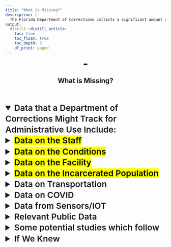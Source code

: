 ```yaml
---
title: "What is Missing?"
description: |
  The Florida Department of Corrections collects a significant amount of data for its administrative purposes. While I am unsure of the exact details as they have denied all of my FOIA requests, it is clear that they gather a substantial amount of information. The following document outlines some of the data that I suspect they may be holding, as well as the potential value that public access to this data could bring. I would love to colaborate with anyone who can obtain access to any data like this.
output:
  distill::distill_article:
    toc: true
    toc_float: true
    toc_depth: 3
    df_print: paged
---
```

</style></head><body><article id="0f847b3b-6345-4fb9-997d-791559d89c4c" class="page sans"><header><div class="page-header-icon undefined"><span class="icon">🕳️</span></div><h1 class="page-title">What is Missing?</h1><p class="page-description"></p></header><div class="page-body"><details open=""><summary style="font-weight:600;font-size:1.875em;line-height:1.3;margin:0">Data that a Department of Corrections Might Track for Administrative Use Include:</summary><div class="indented"><details><summary style="font-weight:600;font-size:1.875em;line-height:1.3;margin:0"><mark class="highlight-blue_background">Data on the Staff</mark></summary><div class="indented"><details><summary style="font-weight:600;font-size:1.5em;line-height:1.3;margin:0">Staff demographics</summary><div class="indented"><ul id="690b2a5d-c028-4883-9af9-2b3d4bbc9708" class="bulleted-list"><li style="list-style-type:disc">Age (measured in years)</li></ul><ul id="2536d147-de86-4813-a9c5-fe07d8af8223" class="bulleted-list"><li style="list-style-type:disc">Gender</li></ul><ul id="e38f1ef6-d29d-4621-9184-ad1b06f14e2c" class="bulleted-list"><li style="list-style-type:disc">Race/ethnicity</li></ul><ul id="c4463b0e-e49b-436a-a59a-80a4f8df5dfc" class="bulleted-list"><li style="list-style-type:disc">Educational background<ul id="e3fd4cc2-ff55-44e2-bc51-cc743cf6fbd0" class="bulleted-list"><li style="list-style-type:circle">Degree level (measured in years of education)</li></ul><ul id="4b4c295d-ebd7-493d-b587-bccb3f3274a5" class="bulleted-list"><li style="list-style-type:circle">Major/field of study</li></ul></li></ul><ul id="0edf31e7-b7f9-49ec-89d4-53c7581e067a" class="bulleted-list"><li style="list-style-type:disc">Work experience (measured in years)</li></ul><ul id="1b00f28e-4c23-41a0-9ae6-22c4f422b7ca" class="bulleted-list"><li style="list-style-type:disc">Job title/position</li></ul><ul id="ba605a41-51fd-4c0c-8d46-169c1372fc40" class="bulleted-list"><li style="list-style-type:disc">Department/program affiliation</li></ul><ul id="629133f2-3209-433c-824e-73deadca31cf" class="bulleted-list"><li style="list-style-type:disc">Salary range (measured in currency)</li></ul><ul id="bf4ebed9-15c4-4f8d-a63b-5daea53694b2" class="bulleted-list"><li style="list-style-type:disc">Union membership</li></ul><ul id="4a43032a-cfdc-4eca-8aaf-c3f800e79a40" class="bulleted-list"><li style="list-style-type:disc">Years of service (measured in years)</li></ul><ul id="b7a5ee32-c51d-47c9-9e1d-50fc3f6face9" class="bulleted-list"><li style="list-style-type:disc">Professional certifications/licenses</li></ul><ul id="e5a5033d-134d-4a9f-8974-9ed7d46846a4" class="bulleted-list"><li style="list-style-type:disc">Language proficiency</li></ul><ul id="c1027ca2-7476-4f85-bae5-9e8fa5650f1e" class="bulleted-list"><li style="list-style-type:disc">Disability status</li></ul><ul id="c66de98f-e849-477d-a91b-5c3162c7a103" class="bulleted-list"><li style="list-style-type:disc">Veteran status</li></ul><ul id="1d09cb10-48d6-4721-8781-9d7f8c6888f9" class="bulleted-list"><li style="list-style-type:disc">Sexual orientation</li></ul><ul id="db16d0b6-d9a9-44c9-a873-b6a44da0d6cc" class="bulleted-list"><li style="list-style-type:disc">Marital status</li></ul><ul id="e2155b53-ab54-451c-aa6b-2d3ae4518e83" class="bulleted-list"><li style="list-style-type:disc">Geographic location</li></ul><ul id="9a62aa09-c5c6-4e59-a7fa-8cc23ca4140d" class="bulleted-list"><li style="list-style-type:disc">Commuting distance/time (measured in miles/hours)</li></ul><ul id="f345b79d-d1ba-42eb-9851-f513ee9c864f" class="bulleted-list"><li style="list-style-type:disc">Housing status</li></ul><ul id="d2b780c6-be23-4ab2-898d-efc6dff2b616" class="bulleted-list"><li style="list-style-type:disc">Citizenship status</li></ul><ul id="1618e36c-f9e1-4c0e-9c3b-5e836037fd50" class="bulleted-list"><li style="list-style-type:disc">Immigration status</li></ul></div></details><details ><summary style="font-weight:600;font-size:1.5em;line-height:1.3;margin:0">Staff retention rates and reasons for turnover</summary><div class="indented"><ul id="f20bb62a-0d36-4f6b-8e19-5055c21f25e1" class="bulleted-list"><li style="list-style-type:disc">The number of staff members who leave the organization voluntarily or involuntarily</li></ul><ul id="9a01d844-5e43-4120-a7a9-97b047027379" class="bulleted-list"><li style="list-style-type:disc">The length of time staff members remain with the organization before leaving (measured in years)</li></ul><ul id="ec9057eb-c10d-4626-958c-fee0b8819c7c" class="bulleted-list"><li style="list-style-type:disc">The reasons that staff members leave, such as dissatisfaction with working conditions, low salary, or lack of career advancement opportunities</li></ul><ul id="6279e4a6-e31c-4f17-9c2b-a81c1ade54d9" class="bulleted-list"><li style="list-style-type:disc">The cost of turnover, including recruitment and training expenses (measured in currency)</li></ul></div></details><details ><summary style="font-weight:600;font-size:1.5em;line-height:1.3;margin:0">Staff training and certification records</summary><div class="indented"><ul id="936857d4-5d20-42e6-abea-ec3f5432cd3c" class="bulleted-list"><li style="list-style-type:disc">Training titles and content subject matter</li></ul><ul id="b8cf4957-fe53-4c53-a4fa-9b61025aae78" class="bulleted-list"><li style="list-style-type:disc">The number of staff members who participate in each training opportunity</li></ul><ul id="ecbc44f8-1b81-4979-ae78-257d18cf527c" class="bulleted-list"><li style="list-style-type:disc">The duration and frequency of each training opportunity (measured in hours/days/weeks)</li></ul><ul id="878f5961-177e-4112-afd0-a85513fd63d0" class="bulleted-list"><li style="list-style-type:disc">The qualifications and experience of trainers and instructors</li></ul><ul id="087faf14-519e-4426-9e3c-1e6b3772b5c4" class="bulleted-list"><li style="list-style-type:disc">The cost of each training opportunity and the funding sources (measured in currency)</li></ul><ul id="8d336b37-10b1-435b-a848-1777c67b5953" class="bulleted-list"><li style="list-style-type:disc">The compliance of staff members with required training and certification/licensure</li></ul></div></details><details ><summary style="font-weight:600;font-size:1.5em;line-height:1.3;margin:0">Staff Disciplinary actions</summary><div class="indented"><ul id="12d0f17c-cddf-4c06-ac8c-05814905e696" class="bulleted-list"><li style="list-style-type:disc">The type of infraction committed by the staff member (e.g. breaking policies or procedures, insubordination)</li></ul><ul id="67a87051-1751-4070-ae98-9bb30149378a" class="bulleted-list"><li style="list-style-type:disc">The date and location of the infraction</li></ul><ul id="c98d9071-f42e-438a-8b40-7084d609e861" class="bulleted-list"><li style="list-style-type:disc">The sanctions imposed, such as suspension or termination</li></ul><ul id="9c86d9d4-7740-4965-8a3f-d15e4505989e" class="bulleted-list"><li style="list-style-type:disc">The staff member&#x27;s compliance with the sanctions</li></ul><ul id="c497cec9-6740-4e4b-8728-52ea83488857" class="bulleted-list"><li style="list-style-type:disc">Any appeals or grievances filed by the staff member regarding the infraction or sanctions</li></ul><ul id="84a309ce-a63d-4fe8-b215-cca79d288a9c" class="bulleted-list"><li style="list-style-type:disc">Records of any investigations or hearings related to the infraction</li></ul><ul id="fcfb8b2a-1449-42cc-a3bb-abdec60923af" class="bulleted-list"><li style="list-style-type:disc">Any relevant documentation, such as witness statements or video footage</li></ul></div></details><details ><summary style="font-weight:600;font-size:1.5em;line-height:1.3;margin:0">Staff workload and job satisfaction</summary><div class="indented"><ul id="1b9ff302-5ad5-422e-9547-ff24f026f153" class="bulleted-list"><li style="list-style-type:disc">Use a Likert scale (e.g. 1-10)<ul id="136990f0-0521-452f-8f71-684b7bc05a54" class="bulleted-list"><li style="list-style-type:circle">Overall job satisfaction</li></ul><ul id="41bc20dc-1479-41b1-a082-66b3f76a5ba4" class="bulleted-list"><li style="list-style-type:circle">Frequency of feeling stressed or overwhelmed at work</li></ul><ul id="3df9463e-7f37-4398-a690-a7b57fb6da66" class="bulleted-list"><li style="list-style-type:circle">Satisfaction with level of support and resources provided by management</li></ul><ul id="e77aa375-8b1a-40c1-9982-ffacc3c2e069" class="bulleted-list"><li style="list-style-type:circle">Satisfaction with level of communication from management</li></ul><ul id="0812315c-183f-467e-a5a2-f1a3f20c43ae" class="bulleted-list"><li style="list-style-type:circle">Satisfaction with training and professional development opportunities provided</li></ul><ul id="7df65aa6-532b-4263-8267-94e682b9b5a9" class="bulleted-list"><li style="list-style-type:circle">Satisfaction with salary and benefits</li></ul><ul id="7a034400-f525-455b-91c1-c111e91a3a5e" class="bulleted-list"><li style="list-style-type:circle">Satisfaction with working conditions</li></ul><ul id="2e00fcf3-297c-46d0-b4c8-d82ecbc340c8" class="bulleted-list"><li style="list-style-type:circle">Satisfaction with relationships with co-workers and supervisors</li></ul><ul id="062178c3-95a3-41a3-9088-9fb4380c95b8" class="bulleted-list"><li style="list-style-type:circle">Feeling safe while working at the facility</li></ul><ul id="7ac7c2dd-9a7d-4c38-a827-c9e87ccc9e8b" class="bulleted-list"><li style="list-style-type:circle">Satisfaction with level of respect shown by incarcerated persons</li></ul><ul id="fb3c4fdf-db21-4297-990e-8ee7e8b91032" class="bulleted-list"><li style="list-style-type:circle">Satisfaction with support and resources provided to handle difficult situations with incarcerated persons, co-workers, or supervisors</li></ul><ul id="8e637d2d-d98c-4881-b889-d4da15c0871c" class="bulleted-list"><li style="list-style-type:circle">Level of recognition and appreciation received for work</li></ul><ul id="0cde631b-7b5e-4184-90e2-3d82b2e712b7" class="bulleted-list"><li style="list-style-type:circle">Likelihood to recommend facility as a place to work to others</li></ul></li></ul><ul id="1d52a3b1-9d1c-4606-a343-920541f898b8" class="bulleted-list"><li style="list-style-type:disc">The number of hours worked by staff members (measured in hours)</li></ul><ul id="f811bc5d-3234-45eb-9ac0-ce604f98366e" class="bulleted-list"><li style="list-style-type:disc">The number and frequency of breaks provided to staff members</li></ul><ul id="ee423bde-5f62-4565-aed5-4f753803f326" class="bulleted-list"><li style="list-style-type:disc">The number and frequency of overtime hours worked by staff members (measured in hours)</li></ul><ul id="573ee017-2f9f-4be8-bf4d-522206620d22" class="bulleted-list"><li style="list-style-type:disc">The number and frequency of staff members who take vacation or personal time (measured in days)</li></ul><ul id="f423a45e-1a77-4b29-a070-0eedbc04796e" class="bulleted-list"><li style="list-style-type:disc">The number and frequency of staff members who call in sick or miss work (measured in occurrences)</li></ul><ul id="b63a8caa-790b-4c68-8840-7183d8727281" class="bulleted-list"><li style="list-style-type:disc">The reasons given for sick leave or absenteeism, such as illness, injury, or personal reasons</li></ul></div></details><details ><summary style="font-weight:600;font-size:1.5em;line-height:1.3;margin:0">Performance evaluations or assessments</summary><div class="indented"><ul id="2cb4070a-f78d-4091-99e8-f3ca1d9f5fc0" class="bulleted-list"><li style="list-style-type:disc"><strong>Adherence to policies and procedures</strong><ul id="b2c298a7-6f02-4a71-ab48-9b94914c72c3" class="bulleted-list"><li style="list-style-type:circle">number of policy violations or deviations observed during a specified time period.</li></ul></li></ul><ul id="e270cba4-ac77-4c3d-adce-00f3e1f7713d" class="bulleted-list"><li style="list-style-type:disc"><strong>Interpersonal skills</strong><ul id="ce49a557-0f89-4518-869d-c3bbbeb22f54" class="bulleted-list"><li style="list-style-type:circle"> feedback from colleagues, or through surveys.</li></ul></li></ul><ul id="5bdb7e74-595c-48af-9516-fc0b1a062b09" class="bulleted-list"><li style="list-style-type:disc"><strong>Safety and security</strong><ul id="92b7c54c-0c19-43c5-b6f8-3d120bc77451" class="bulleted-list"><li style="list-style-type:circle">number of security breaches, incidents of violence or disorder, and contraband finds.</li></ul></li></ul><ul id="245aabe8-6bf4-4049-a2d1-67529d213645" class="bulleted-list"><li style="list-style-type:disc"><strong>Professionalism and ethics</strong><ul id="76a6c13e-946e-4a2b-9919-ea65ee6a69aa" class="bulleted-list"><li style="list-style-type:circle">the number of complaints or grievances filed against the officer, as well as the outcomes of any investigations or hearings.</li></ul></li></ul><ul id="bad3fdfd-4ecc-45b5-9a83-f1b9f1f101a1" class="bulleted-list"><li style="list-style-type:disc"><strong>Documentation and record-keeping:</strong> <ul id="1280155b-bb7c-4b9b-8342-755170de5cb8" class="bulleted-list"><li style="list-style-type:circle">Measure accuracy and completeness of records generated by the officer.</li></ul></li></ul><ul id="c549b54e-7cd3-425b-bb33-88475faa5a49" class="bulleted-list"><li style="list-style-type:disc"><strong>Leadership and teamwork:</strong> <ul id="9907d927-f70e-42b4-965f-1f03a36d3cb7" class="bulleted-list"><li style="list-style-type:circle">feedback from colleagues and superiors, as well as through observation of the officer&#x27;s interactions with other staff members.</li></ul></li></ul><ul id="3beee8fb-7f4a-4b57-99a5-6370859a2742" class="bulleted-list"><li style="list-style-type:disc"><strong>Attendance and punctuality:</strong> <ul id="bb327e8e-6a3c-469a-8791-0564c8d9e227" class="bulleted-list"><li style="list-style-type:circle">number of absences and tardiness incidents, as well as the reasons for these occurrences.</li></ul></li></ul><ul id="8706a458-9760-4d6c-a69f-65ebd9ffe8bc" class="bulleted-list"><li style="list-style-type:disc"><strong>Job knowledge and skills:</strong> <ul id="74761109-b53a-4966-b665-061e21c08d67" class="bulleted-list"><li style="list-style-type:circle">Physical fitness tests</li></ul><ul id="3715aed2-4a06-4187-a576-b86836185ab0" class="bulleted-list"><li style="list-style-type:circle">Firearms proficiency tests</li></ul><ul id="d3db847c-65c4-4b2c-bc22-97513597e51a" class="bulleted-list"><li style="list-style-type:circle">Defensive tactics/Use of Force training and evaluation</li></ul><ul id="fe1c626a-ea42-4590-aeb7-2d32dc4686b0" class="bulleted-list"><li style="list-style-type:circle">Emergency response training and evaluation</li></ul><ul id="faf0d4b9-0de7-4ae4-b0a3-cd0118bde452" class="bulleted-list"><li style="list-style-type:circle">Crisis intervention training and evaluation</li></ul><ul id="58604026-a708-42d7-8f72-69446b36ca19" class="bulleted-list"><li style="list-style-type:circle">Legal knowledge and comprehension tests</li></ul><ul id="f3382473-60db-4107-9293-5d88618347e0" class="bulleted-list"><li style="list-style-type:circle">Medical training and evaluation</li></ul><ul id="8f8e1097-24a3-4861-a00e-60beecafbb89" class="bulleted-list"><li style="list-style-type:circle">Mental health training and evaluation</li></ul><ul id="b45c958d-41b3-4605-a139-34e87ccbdab6" class="bulleted-list"><li style="list-style-type:circle">Cultural competency and diversity training and evaluation</li></ul><ul id="92ba9c40-2fce-4c94-9182-acf3f7e85366" class="bulleted-list"><li style="list-style-type:circle">Communication and de-escalation training and evaluation</li></ul><ul id="c34af725-d7b8-42aa-b481-bf5b07a76021" class="bulleted-list"><li style="list-style-type:circle">Computer and technology proficiency tests</li></ul><ul id="9573eaa6-c1cb-4147-b23d-f1752bc29226" class="bulleted-list"><li style="list-style-type:circle">Officer&#x27;s response times</li></ul></li></ul><p id="2c18ba32-8722-461c-9851-df54c80fd380" class="">
</p></div></details></div></details><details ><summary style="font-weight:600;font-size:1.875em;line-height:1.3;margin:0"><mark class="highlight-blue_background">Data on the Conditions</mark></summary><div class="indented"><details ><summary style="font-weight:600;font-size:1.5em;line-height:1.3;margin:0">Use of force incidents</summary><div class="indented"><ul id="179ff0c0-82ee-43f1-93ad-0ca29ea3ff30" class="bulleted-list"><li style="list-style-type:disc">Type of force used (physical, chemical, or other)<ul id="6ad83fb2-5039-4442-9551-bff95600505d" class="bulleted-list"><li style="list-style-type:circle">Measure type of force used as a categorical variable (e.g. 1 = physical, 2 = chemical, 3 = other).</li></ul></li></ul><ul id="ec09d160-02e8-4b84-932a-3ca158547980" class="bulleted-list"><li style="list-style-type:disc">Severity of force used (minor, moderate, or severe)<ul id="f767180f-48ac-4b18-92f9-ceda6616f227" class="bulleted-list"><li style="list-style-type:circle">Measure severity of force used as a categorical variable (e.g. 1 = minor, 2 = moderate, 3 = severe).</li></ul></li></ul><ul id="da7710a1-f29a-45c4-9c92-6af200dd0cc7" class="bulleted-list"><li style="list-style-type:disc">The reason force was used (such as to subdue a violent or disruptive incarcerated person)<ul id="c57f5fd0-cd35-42e4-844c-7f18b9e42004" class="bulleted-list"><li style="list-style-type:circle">Measure the reason force was used as a categorical variable (e.g. 1 = to subdue a violent incarcerated person, 2 = to subdue a disruptive incarcerated person).</li></ul></li></ul><ul id="2346a877-a8f2-4077-976b-06dcffb33ad4" class="bulleted-list"><li style="list-style-type:disc">The number of staff members involved in the incident<ul id="cb28a92f-5feb-4bf4-8523-088535c0d16b" class="bulleted-list"><li style="list-style-type:circle">Measure the number of staff members involved as a numerical variable (e.g. 1, 2, 3, etc.).</li></ul></li></ul><ul id="961d661b-fc75-423b-abbc-b034efcec31f" class="bulleted-list"><li style="list-style-type:disc">The number of incarcerated persons involved in the incident<ul id="38b66760-bf6a-44ff-928c-b3390c271e5e" class="bulleted-list"><li style="list-style-type:circle">Measure the number of incarcerated persons involved as a numerical variable (e.g. 1, 2, 3, etc.).</li></ul></li></ul><ul id="d2091ada-a483-4471-80ea-fa828391b46d" class="bulleted-list"><li style="list-style-type:disc">The location and time of the incident<ul id="fd94316c-d279-4aad-bf17-7d9e15ba88c2" class="bulleted-list"><li style="list-style-type:circle">Measure the location and time of the incident as categorical variables (e.g. location = cell block A, time = morning).</li></ul></li></ul><ul id="5837980b-d718-4c63-bd43-26072d56f059" class="bulleted-list"><li style="list-style-type:disc">Any injuries sustained by staff or incarcerated persons as a result of the incident<ul id="27c0e62f-3b73-4ce4-9056-22ada864a425" class="bulleted-list"><li style="list-style-type:circle">Measure the number and type of injuries sustained by staff or incarcerated persons as categorical variables (e.g. 1 = no injuries, 2 = minor injuries, 3 = major injuries).</li></ul></li></ul><ul id="a14cbf21-9418-479f-bab6-a862e8f4b3f6" class="bulleted-list"><li style="list-style-type:disc">The number and types of weapons or tools used by staff members<ul id="f50907bc-46d3-4d1f-8e6f-c6a105d4149a" class="bulleted-list"><li style="list-style-type:circle">Measure the number and types of weapons or tools used as categorical variables (e.g. 1 = baton, 2 = pepper spray, 3 = taser).</li></ul></li></ul><ul id="84d8e9ec-1cfa-47a9-9191-ef361cb53d95" class="bulleted-list"><li style="list-style-type:disc">The number and types of weapons or tools possessed by incarcerated persons during the incident<ul id="58749347-5959-461d-862e-d0c23581aa44" class="bulleted-list"><li style="list-style-type:circle">Measure the number and types of weapons or tools possessed by incarcerated persons as categorical variables (e.g. 1 = makeshift weapon, 2 = contraband).</li></ul></li></ul><ul id="9ddb914e-7eb0-4b09-8b07-8b903ea285f7" class="bulleted-list"><li style="list-style-type:disc">Any disciplinary actions taken against staff members involved in the incident<ul id="a3971a32-8e6d-4d8d-94b7-54158e6b3d38" class="bulleted-list"><li style="list-style-type:circle">Measure the disciplinary action taken as a categorical variable (e.g. 1 = verbal warning, 2 = written warning, 3 = suspension, 4 = termination).</li></ul></li></ul><ul id="33848e87-83a8-4ab3-a2b5-a44a9baa15b9" class="bulleted-list"><li style="list-style-type:disc">Any investigations or hearings related to the incident<ul id="4e898136-6e2b-401c-9713-d66f78799fd9" class="bulleted-list"><li style="list-style-type:circle">Measure the number and outcome of investigations or hearings as categorical variables (e.g. 1 = no investigation, 2 = investigation completed with no findings, 3 = investigation completed with findings).</li></ul></li></ul><ul id="bc1c2d70-5eb8-4907-996a-cd36257d1a9a" class="bulleted-list"><li style="list-style-type:disc">Any relevant documentation, such as witness statements or video footage<ul id="afa21472-694b-417c-9e46-3df4aa8e1759" class="bulleted-list"><li style="list-style-type:circle">Measure the existence and type of documentation as a categorical variable (e.g. 1 = no documentation, 2 = witness statements only, 3 = video footage available).</li></ul></li></ul><ul id="0d1f3194-8a5d-48a2-af89-758fb5341a00" class="bulleted-list"><li style="list-style-type:disc">The impact of the incident on the safety and security of the facility and its occupants<ul id="0e515c33-7c90-40d9-ac9d-4f800a3b6550" class="bulleted-list"><li style="list-style-type:circle">Measure the impact on safety and security as a categorical variable (e.g. 1 = no impact, 2 = minor impact, 3 = major impact).</li></ul></li></ul></div></details><details ><summary style="font-weight:600;font-size:1.5em;line-height:1.3;margin:0">Grievances and appeals</summary><div class="indented"><ul id="0cb5cf18-cb73-421a-a778-cefbdba815dd" class="bulleted-list"><li style="list-style-type:disc">The number and types of grievances and appeals filed by incarcerated persons</li></ul><ul id="07485cf7-cc92-42ad-a917-f16613c231c4" class="bulleted-list"><li style="list-style-type:disc">The outcome of each grievance or appeal, such as whether the incarcerated person&#x27;s complaint was resolved or denied</li></ul><ul id="bafd3196-0df6-476d-9f5f-513e476f123b" class="bulleted-list"><li style="list-style-type:disc">The length of time it takes to process each grievance or appeal</li></ul><ul id="94e19931-2d39-4429-97ed-d5f05e604c24" class="bulleted-list"><li style="list-style-type:disc">Any investigations or hearings related to the grievance or appeal</li></ul><ul id="3d0122a7-0129-4cf5-8748-6b2bdd852474" class="bulleted-list"><li style="list-style-type:disc">Any relevant documentation, such as witness statements or video footage</li></ul><ul id="becf2632-db2b-4d45-b64a-c01150ed0f24" class="bulleted-list"><li style="list-style-type:disc">Any disciplinary actions taken against staff members as a result of the grievance or appeal</li></ul></div></details><details ><summary style="font-weight:600;font-size:1.5em;line-height:1.3;margin:0">Segregation and solitary confinement</summary><div class="indented"><ul id="b65a4e16-401b-4820-86c6-477b8b813f23" class="bulleted-list"><li style="list-style-type:disc">The number of incarcerated persons who are placed in segregation or solitary confinement, and the reasons for their placement<ul id="ae522eed-3cf2-4baf-b895-6e067307d0a8" class="bulleted-list"><li style="list-style-type:circle">Measure the number of incarcerated persons who are placed in segregation or solitary confinement as a numerical variable</li></ul><ul id="ad00456f-0729-4205-a6b3-6853f3346b1f" class="bulleted-list"><li style="list-style-type:circle">Categorize the reasons for their placement (e.g. disciplinary, protective custody, administrative)</li></ul></li></ul><ul id="ef49c3b7-c615-4b4c-ae87-08fb8957dced" class="bulleted-list"><li style="list-style-type:disc">The length of time each incarcerated person spends in segregation or solitary confinement, and any extensions to that time period<ul id="16100ecc-ac81-488d-a31e-42d2516d3274" class="bulleted-list"><li style="list-style-type:circle">Measure the length of time each incarcerated person spends in segregation or solitary confinement as a numerical variable</li></ul><ul id="04d08cf8-9791-43d6-bf04-403dd4fa9530" class="bulleted-list"><li style="list-style-type:circle">Measure any extensions to that time period as a numerical variable</li></ul></li></ul><ul id="f007cda5-7866-4289-a9a6-b6b22b947c87" class="bulleted-list"><li style="list-style-type:disc">The frequency of staff check-ins with incarcerated persons in segregation or solitary confinement</li></ul><ul id="f6312528-5b2f-465f-bc94-7dd0ba1ca774" class="bulleted-list"><li style="list-style-type:disc">The number and types of interventions provided to incarcerated persons in segregation or solitary confinement, such as counseling or mental health treatment<ul id="b7a4bd89-c07e-4618-b67c-35dfc475ca08" class="bulleted-list"><li style="list-style-type:circle">Measure the number and types of interventions as a numerical variable</li></ul><ul id="9b331c71-22e1-4755-a6eb-082f133ff8ca" class="bulleted-list"><li style="list-style-type:circle">Categorize the types of interventions (e.g. counseling, medication management)</li></ul></li></ul></div></details><details ><summary style="font-weight:600;font-size:1.5em;line-height:1.3;margin:0">Legal resources and representation</summary><div class="indented"><ul id="1051c0d8-d8ff-4d8e-b0ae-12b284756f8a" class="bulleted-list"><li style="list-style-type:disc">The number of incarcerated persons who request legal assistance or representation</li></ul><ul id="c65783b7-8cb2-4918-a4b2-45f45748d322" class="bulleted-list"><li style="list-style-type:disc">The type of legal assistance or representation provided, such as access to a law library or legal counsel<ul id="b7de60c0-7852-4c5a-b567-93225c64218d" class="bulleted-list"><li style="list-style-type:circle">Categorize the type of legal assistance or representation provided (e.g. access to a law library, access to legal counsel, provision of legal forms).</li></ul></li></ul><ul id="7a8d702f-dae0-49f7-b09b-b8c229cbfb2c" class="bulleted-list"><li style="list-style-type:disc">The frequency and duration of legal visits or consultations</li></ul></div></details><details ><summary style="font-weight:600;font-size:1.5em;line-height:1.3;margin:0">Community Connections</summary><div class="indented"><details ><summary style="font-weight:600;font-size:1.25em;line-height:1.3;margin:0">Mail</summary><div class="indented"><ul id="acd97a43-2036-40a1-bc4c-f0daf8847621" class="bulleted-list"><li style="list-style-type:disc">number and type of mail received and sent</li></ul><ul id="0a7f755c-46fe-42c8-9d70-451e61df66c0" class="bulleted-list"><li style="list-style-type:disc">Record the total number of mail screenings</li></ul><ul id="7aedb14e-5bfc-4481-bd0a-f00b4ae4e8f0" class="bulleted-list"><li style="list-style-type:disc">number of instances where incoming or outgoing mail was confiscated or returned to the sender</li></ul><ul id="4af42b2e-8cd9-4823-aaf6-c483e26ae52a" class="bulleted-list"><li style="list-style-type:disc">Record the total number of prohibited materials found during mail screenings per day/week/month</li></ul><ul id="537dc8df-82c7-46ef-b769-58d4f14ff4f5" class="bulleted-list"><li style="list-style-type:disc">The frequency and timing of mail delivery to incarcerated persons</li></ul><ul id="c7658896-e554-41db-a395-1322d6967ea5" class="bulleted-list"><li style="list-style-type:disc">The incidents of damaged or lost mail</li></ul><ul id="046b87ce-df83-4693-b26c-7ea83d76308c" class="bulleted-list"><li style="list-style-type:disc">Number and type of legal mail received and sent per day/week/month</li></ul><ul id="c2e067d4-ecb8-404d-afe9-252de0e67d2e" class="bulleted-list"><li style="list-style-type:disc">The frequency and intensity of legal mail screenings</li></ul><ul id="b6b09e00-165f-419a-a33e-ab84ac3bc373" class="bulleted-list"><li style="list-style-type:disc">Number of instances where legal mail was confiscated or returned to the sender</li></ul><p id="1eff9fb8-273f-41db-a8f9-6cbe05a59afb" class="block-color-orange_background">Correctional officers may be required to annotate information such as the following as they screen and review incoming and outgoing mail:</p><ul id="ece5a288-9649-4242-af1f-b93433bb7682" class="block-color-orange_background bulleted-list"><li style="list-style-type:disc">Date and time of screening</li></ul><ul id="2023dc8f-3b8b-479c-b836-1685cf8f9a40" class="block-color-orange_background bulleted-list"><li style="list-style-type:disc">Name and ID number of the incarcerated person whose mail is being screened</li></ul><ul id="3365a452-d9f6-4631-8814-6d79f6d8f80f" class="block-color-orange_background bulleted-list"><li style="list-style-type:disc">Sender&#x27;s name and address</li></ul><ul id="b4955121-1c4b-46b6-bdb7-357f3e370c2a" class="block-color-orange_background bulleted-list"><li style="list-style-type:disc">Recipient&#x27;s name and address</li></ul><ul id="79a56efd-eb95-4b1e-8bf7-8eb72c8a247b" class="block-color-orange_background bulleted-list"><li style="list-style-type:disc">Language used in the letter</li></ul><ul id="82a986b9-1877-4e3b-b4df-a4bd2ec4c96b" class="block-color-orange_background bulleted-list"><li style="list-style-type:disc">Topics discussed in the letter</li></ul><ul id="4de5f130-3d12-4479-935d-51b950fcfb4a" class="block-color-orange_background bulleted-list"><li style="list-style-type:disc">Any mention of illegal activities or plans</li></ul><ul id="881eafcc-daf3-444f-b8c6-39e053651442" class="block-color-orange_background bulleted-list"><li style="list-style-type:disc">Any mention of violence or threats</li></ul><ul id="f3582a79-810f-4049-9ab8-955d79710dac" class="block-color-orange_background bulleted-list"><li style="list-style-type:disc">Any mention of contraband or illegal substances</li></ul><ul id="96419a16-b125-4f45-b2c0-09859f55d5df" class="block-color-orange_background bulleted-list"><li style="list-style-type:disc">Any mention of staff members or other incarcerated persons</li></ul><ul id="bb7be2ea-7916-4f91-b187-4d9fd4d7e158" class="block-color-orange_background bulleted-list"><li style="list-style-type:disc">Any mention of legal matters or pending court cases</li></ul><ul id="bb86d514-6875-4284-89f1-c2c878b24f4e" class="block-color-orange_background bulleted-list"><li style="list-style-type:disc">Any mention of mental health concerns or medical issues</li></ul><ul id="64bb05f1-2dea-4515-a2f9-c5d547f2bec7" class="block-color-orange_background bulleted-list"><li style="list-style-type:disc">Any unusual or suspicious language or behavior used in the letter</li></ul><ul id="430fbf03-022b-48b9-bf56-438b28964125" class="block-color-orange_background bulleted-list"><li style="list-style-type:disc">Any other relevant information that may be useful for the facility&#x27;s security or investigative purposes</li></ul><p id="2d5c1c32-58d2-49ac-bdce-69a296f2b04c" class="">
</p></div></details><details ><summary style="font-weight:600;font-size:1.25em;line-height:1.3;margin:0">Phone</summary><div class="indented"><ul id="4fc2bb5f-7614-4d35-8060-5d8424c6ea1c" class="bulleted-list"><li style="list-style-type:disc">The frequency and duration of phone calls or video visits</li></ul><ul id="899d934b-446a-4f6b-954a-917d35d88aa4" class="bulleted-list"><li style="list-style-type:disc">costs </li></ul><ul id="25f46a91-6e87-42d2-9e2c-78d941e9031e" class="bulleted-list"><li style="list-style-type:disc">number of phone calls monitored</li></ul><ul id="c05d4a0a-8d88-429a-a365-649e8c869bde" class="bulleted-list"><li style="list-style-type:disc">phone monitoring outcomes, annotations<p id="7a59575b-3472-4ab5-bc6c-e9066b4d3317" class="block-color-orange_background">Correctional officers may be required to annotate information such as the following as they listen to phone calls made by incarcerated persons:</p><ul id="2d79acc2-978b-4662-9c63-0d166197ed04" class="block-color-orange_background bulleted-list"><li style="list-style-type:circle">Date and time of the call</li></ul><ul id="c120f315-a235-46bb-9213-7153d77e87c0" class="block-color-orange_background bulleted-list"><li style="list-style-type:circle">Length of the call</li></ul><ul id="bcafa08c-9e92-462b-b53b-5ae536d5c72a" class="block-color-orange_background bulleted-list"><li style="list-style-type:circle">Phone number dialed and/or received</li></ul><ul id="4065db75-d57d-4758-b09c-4d99494ac8cc" class="block-color-orange_background bulleted-list"><li style="list-style-type:circle">Name of the person dialed and/or received</li></ul><ul id="1ed4fd3d-84df-4839-b063-70721031c54e" class="block-color-orange_background bulleted-list"><li style="list-style-type:circle">Relationship of the person dialed and/or received to the incarcerated person</li></ul><ul id="996e65f3-c378-4504-a059-066d8d61a282" class="block-color-orange_background bulleted-list"><li style="list-style-type:circle">Language spoken during the call</li></ul><ul id="584cc3a8-6590-4187-a6f7-4997ecd333c7" class="block-color-orange_background bulleted-list"><li style="list-style-type:circle">Topics discussed during the call</li></ul><ul id="9a05b750-8340-42cc-a15f-ff130bc468cc" class="block-color-orange_background bulleted-list"><li style="list-style-type:circle">Any mention of illegal activities or plans</li></ul><ul id="240ff0ca-9bf4-4b7a-abfb-f6b81848fe95" class="block-color-orange_background bulleted-list"><li style="list-style-type:circle">Any mention of violence or threats</li></ul><ul id="ea50d2ad-8264-4e60-8c3e-f98a511a1d23" class="block-color-orange_background bulleted-list"><li style="list-style-type:circle">Any mention of contraband or illegal substances</li></ul><ul id="6627a7f6-d805-4cc4-8b74-a812bfb9142a" class="block-color-orange_background bulleted-list"><li style="list-style-type:circle">Any mention of staff members or other incarcerated persons</li></ul><ul id="1f0ac253-2c03-4553-bcb1-504b64606e4a" class="block-color-orange_background bulleted-list"><li style="list-style-type:circle">Any mention of legal matters or pending court cases</li></ul><ul id="5dce06a0-a3d0-429b-b524-e8a7ba629a30" class="block-color-orange_background bulleted-list"><li style="list-style-type:circle">Any mention of mental health concerns or medical issues</li></ul><ul id="978972f3-41bc-4417-8463-0cd1d07ff2df" class="block-color-orange_background bulleted-list"><li style="list-style-type:circle">Any unusual or suspicious behavior or language used during the call</li></ul><ul id="a9bcdf84-99f3-4cc8-a02b-44defd14a163" class="block-color-orange_background bulleted-list"><li style="list-style-type:circle">Any other relevant information that may be useful for the facility&#x27;s security or investigative purposes</li></ul></li></ul><ul id="5a5c26e8-d42e-4505-9181-6c09dfcf851e" class="bulleted-list"><li style="list-style-type:disc">Number of cell phones confiscated</li></ul></div></details><details ><summary style="font-weight:600;font-size:1.25em;line-height:1.3;margin:0">Digital Communications</summary><div class="indented"><ul id="11574936-bc0f-452d-ae12-b260321bbc48" class="bulleted-list"><li style="list-style-type:disc">The number and types of electronic messages sent and received by incarcerated persons, such as emails or text messages</li></ul><ul id="63c24aa4-c867-4e96-8d21-660485492ca4" class="bulleted-list"><li style="list-style-type:disc">The content and recipients of electronic messages sent and received by incarcerated persons</li></ul><ul id="dc95d406-7d79-4dcb-a4b0-c5c1b59c4eb3" class="bulleted-list"><li style="list-style-type:disc">The costs of the communications and technology to the incarcerated population</li></ul><ul id="e7fb4c72-0f1f-42db-ba7b-dde890574114" class="bulleted-list"><li style="list-style-type:disc">The number and types of violations of electronic communication policies and procedures by incarcerated persons</li></ul><ul id="560fbf3b-2ece-4d28-9b8e-9a18dbfecdad" class="bulleted-list"><li style="list-style-type:disc">The number and types of investigations or hearings related to electronic communication violations by incarcerated persons</li></ul></div></details><details ><summary style="font-weight:600;font-size:1.25em;line-height:1.3;margin:0">Visitation</summary><div class="indented"><ul id="46716f00-0ba2-479b-b7fb-667d8adb56fe" class="bulleted-list"><li style="list-style-type:disc">Visitation arrival and departure log</li></ul><ul id="e615e53f-d712-4cac-a23b-bddd3bdf4e80" class="bulleted-list"><li style="list-style-type:disc">The length of each visit (measured in minutes)</li></ul><ul id="3eed9af2-0098-4f4c-ba9e-a4064b9686b9" class="bulleted-list"><li style="list-style-type:disc">The number of visitors per incarcerated person per visit</li></ul><ul id="2f45f0a0-76e2-4895-aa24-d2d5eafa4f72" class="bulleted-list"><li style="list-style-type:disc">visitation incidents</li></ul><ul id="59900cc5-fe62-457d-8bb2-5acd5900f5ff" class="bulleted-list"><li style="list-style-type:disc">The number of visitation incidents resulting in security breaches or escapes</li></ul><ul id="960dac21-38d0-4384-af71-12f7f9e60cfa" class="bulleted-list"><li style="list-style-type:disc">The number of incarcerated persons who are not able to receive visits due to facility policies or restrictions</li></ul></div></details><details ><summary style="font-weight:600;font-size:1.25em;line-height:1.3;margin:0">Media Access</summary><div class="indented"><ul id="774ef223-2841-4acf-abc6-f5312e74eabe" class="bulleted-list"><li style="list-style-type:disc">The number of incarcerated persons who have access to television programming</li></ul><ul id="5e3679c0-e2c4-4b72-9f99-b27cd72afe23" class="bulleted-list"><li style="list-style-type:disc">The number of incarcerated persons who have access to radio programming</li></ul><ul id="aa580a25-9da2-41cd-80fd-95e3684871c2" class="bulleted-list"><li style="list-style-type:disc">The number of incarcerated persons who have access to newspapers or magazines</li></ul><ul id="37890d58-d82c-4773-86ab-f5c8b9a7fdc0" class="bulleted-list"><li style="list-style-type:disc">The policies and procedures regarding access to media for incarcerated persons</li></ul><ul id="b4b0138b-0b6c-4b3b-be5e-07b0856b0e63" class="bulleted-list"><li style="list-style-type:disc">The number of instances where media access was restricted or revoked for incarcerated persons</li></ul><ul id="f0dd074f-dd5a-4755-a985-60837a852b5c" class="bulleted-list"><li style="list-style-type:disc">The reasons for restricting or revoking media access for incarcerated persons</li></ul></div></details></div></details><details ><summary style="font-weight:600;font-size:1.5em;line-height:1.3;margin:0">Religious services and materials</summary><div class="indented"><ul id="de747862-5c0f-42df-86b4-c7ba574d6c4a" class="bulleted-list"><li style="list-style-type:disc">The number and frequency of religious services offered to incarcerated persons</li></ul><ul id="1af5b1c1-95ab-4d87-9282-5d90366e9e4f" class="bulleted-list"><li style="list-style-type:disc">The types of religious services offered, such as Christian, Muslim, or Jewish services</li></ul><ul id="4a1b7f9e-6055-4705-983d-133f8929838c" class="bulleted-list"><li style="list-style-type:disc">The qualifications and experience of chaplains and religious volunteers who lead services</li></ul><ul id="318fae35-50b3-4f2c-88d1-8febe1f3f87b" class="bulleted-list"><li style="list-style-type:disc">The number of incarcerated persons who participate in each religious service</li></ul><ul id="482da35f-fa18-4ccf-ac52-1983c2ec203b" class="bulleted-list"><li style="list-style-type:disc">The availability of religious materials, such as Bibles or prayer rugs</li></ul><ul id="06f1ba74-60f9-43ad-bb90-6dbde8874b1b" class="bulleted-list"><li style="list-style-type:disc">The types of religious materials allowed or prohibited, such as religious texts or religiously themed clothing</li></ul></div></details><details ><summary style="font-weight:600;font-size:1.5em;line-height:1.3;margin:0">Education and library resources</summary><div class="indented"><ul id="8c3cc549-8f3a-440b-b26f-e4fcefd3e230" class="bulleted-list"><li style="list-style-type:disc">The number of incarcerated persons who participate in educational or vocational programs</li></ul><ul id="c0c8fc07-e4db-4620-8725-0a7db675e83a" class="bulleted-list"><li style="list-style-type:disc">The types of programs offered, such as GED classes, college courses, or job training</li></ul><ul id="2f24c47a-0659-4d24-a087-544f5976e2b7" class="bulleted-list"><li style="list-style-type:disc">The cost of these programs and the funding sources</li></ul><ul id="91b4a3b8-d35d-4bf8-8bb6-8ab25bbba734" class="bulleted-list"><li style="list-style-type:disc">The qualifications of the instructors and staff who oversee these programs</li></ul><ul id="69705a20-3c3b-4b60-a219-fbabe2cd4850" class="bulleted-list"><li style="list-style-type:disc">The availability of these programs to different groups of incarcerated persons, such as those with disabilities or those in segregation</li></ul><ul id="79e661da-7571-4f2b-973e-0c2f4615fe52" class="bulleted-list"><li style="list-style-type:disc">The incarcerated person&#x27;s participation and progress in these programs</li></ul><ul id="0b6862c6-7afb-41b0-83ce-b57878d8a2af" class="bulleted-list"><li style="list-style-type:disc">The number and types of books available in the facility library</li></ul><ul id="d60a5b80-d40a-400d-bcc2-e42bd32f08a0" class="bulleted-list"><li style="list-style-type:disc">The frequency of library access for incarcerated persons</li></ul><ul id="63a64a29-19c9-4654-a5cb-eb38b2df4ab3" class="bulleted-list"><li style="list-style-type:disc">The number of incarcerated persons who borrow books from the library</li></ul><ul id="591accd2-4192-492f-84b9-aa4f80c8940d" class="bulleted-list"><li style="list-style-type:disc">The qualifications of the librarians who oversee the library</li></ul><ul id="08244eb7-e10d-4f7a-84be-13d1e7272296" class="bulleted-list"><li style="list-style-type:disc">The number of incarcerated persons who participate in educational or vocational programs</li></ul><p id="eb78829f-6107-4a44-b11f-ac13a0c845bf" class="">
</p></div></details><details ><summary style="font-weight:600;font-size:1.5em;line-height:1.3;margin:0">Exercise and recreation opportunities</summary><div class="indented"><ul id="b7a63e9a-8628-4fd9-bfac-ae7c52128500" class="bulleted-list"><li style="list-style-type:disc">The number and types of exercise equipment available to incarcerated persons<ul id="23ba58ee-9a78-412b-90d5-4f18a1409f00" class="bulleted-list"><li style="list-style-type:circle">Count the number of exercise equipment available and categorize them by type (e.g. weights, treadmills, stationary bikes, etc.)</li></ul></li></ul><ul id="7ffe5eae-cd01-472a-b24d-b7d6c965254e" class="bulleted-list"><li style="list-style-type:disc">The hours of operation of exercise facilities</li></ul><ul id="4ebc5bdc-bdeb-4eac-ba42-f2335fc088f3" class="bulleted-list"><li style="list-style-type:disc">The number and types of exercise classes or programs offered to incarcerated persons</li></ul><ul id="80ff36c8-df1d-42e3-88b0-c1fbc4c2eb44" class="bulleted-list"><li style="list-style-type:disc">The availability of outdoor recreation spaces and equipment, such as basketball courts or soccer fields</li></ul><ul id="ec37ab78-32b7-4b4d-aa04-19f21b428fb6" class="bulleted-list"><li style="list-style-type:disc">The hours of operation and accessibility of outdoor recreation spaces<ul id="d211329d-cfbb-4a6a-b9eb-68c917eadf0e" class="bulleted-list"><li style="list-style-type:circle">Record the hours of operation for each outdoor recreation space</li></ul><ul id="7d20567b-e744-4951-b72e-4be4c5751ff3" class="bulleted-list"><li style="list-style-type:circle">Evaluate the accessibility of each outdoor recreation space for incarcerated persons with disabilities</li></ul></li></ul><ul id="b9e6e26b-c876-4e7d-be8b-18a1d50807b6" class="bulleted-list"><li style="list-style-type:disc">The number and types of recreational activities available to incarcerated persons, such as board games or arts and crafts</li></ul><ul id="1909d20f-388c-4590-8c01-77ba41328456" class="bulleted-list"><li style="list-style-type:disc">The qualifications of staff who oversee recreational programs</li></ul><ul id="eef4480b-5ece-4931-bfc3-098799a3611c" class="bulleted-list"><li style="list-style-type:disc">The number of incarcerated persons who participate in recreational programs</li></ul><p id="8ece6f45-a424-44a4-84f8-5a710cf6350e" class="">
</p></div></details><details ><summary style="font-weight:600;font-size:1.5em;line-height:1.3;margin:0">Personal hygiene and grooming supplies</summary><div class="indented"><ul id="4f45c2bf-5c26-4691-9300-bb79cb7b0e95" class="bulleted-list"><li style="list-style-type:disc">The types and quantities of personal hygiene and grooming supplies available to incarcerated persons</li></ul><ul id="9bf8b9a2-d5ad-4e67-a63b-f0bf16aefec8" class="bulleted-list"><li style="list-style-type:disc">The frequency with which personal hygiene and grooming supplies are distributed to incarcerated persons</li></ul><ul id="b1a4a1e3-8b47-4249-aea3-8d437b9004aa" class="bulleted-list"><li style="list-style-type:disc">The cost of personal hygiene and grooming supplies and the funding sources</li></ul><ul id="af896216-d70d-4ca4-84ca-6901192056b7" class="bulleted-list"><li style="list-style-type:disc">The availability of specialized personal hygiene and grooming supplies for individuals with specific needs, such as those with disabilities or medical conditions</li></ul><ul id="4905ea03-1be6-4f46-9051-fee84757c06e" class="bulleted-list"><li style="list-style-type:disc">The number and types of grievances or appeals related to personal hygiene and grooming supplies</li></ul><p id="159e537f-4e4d-4b38-ab26-2b79351559ec" class="">
</p></div></details><details ><summary style="font-weight:600;font-size:1.5em;line-height:1.3;margin:0">Food and dietary accommodations</summary><div class="indented"><ul id="38c642cd-128d-4b13-93b1-d9bcc6cf009a" class="bulleted-list"><li style="list-style-type:disc">The number and types of meals provided to incarcerated persons each day</li></ul><ul id="5b1a0c12-9692-4f5e-ab8a-e1f89bf2074a" class="bulleted-list"><li style="list-style-type:disc">The availability of special dietary accommodations, such as vegetarian, kosher, or halal meals</li></ul><ul id="e46c1b2d-77bb-4cef-9bf0-4e7332550314" class="bulleted-list"><li style="list-style-type:disc">The process for accommodating incarcerated persons with allergies or medical conditions that require special diets</li></ul><ul id="1d892da0-816b-4122-9447-8aec1ac3bb49" class="bulleted-list"><li style="list-style-type:disc">The number and types of grievances or appeals related to food and dietary accommodations</li></ul><ul id="fce2df1d-dcb5-4190-a65f-f04e4487a079" class="bulleted-list"><li style="list-style-type:disc">The cultural alignment of food to the incarcerated population<ul id="986e39a3-dc4b-462d-b92a-a74536b3172f" class="bulleted-list"><li style="list-style-type:circle">The number and types of special dietary accommodations for different cultural groups, such as halal or kosher meals</li></ul></li></ul><ul id="a224ea3f-b36c-4fdb-b786-bdff3a5475be" class="bulleted-list"><li style="list-style-type:disc">The quality of food hygiene<ul id="b1b38a55-0dd8-4244-806a-96d1bf334575" class="bulleted-list"><li style="list-style-type:circle">The frequency of inspections by health inspectors and the results of those inspections</li></ul><ul id="d208db79-e9f6-4a0f-84fc-5108b82f67f0" class="bulleted-list"><li style="list-style-type:circle">The number of foodborne illness outbreaks and the causes of those outbreaks</li></ul><ul id="5dfbb840-821c-412c-8a24-cd813ecd1aba" class="bulleted-list"><li style="list-style-type:circle">The number and types of complaints related to food quality or hygiene</li></ul><ul id="7d99b111-bb9f-4973-8158-e8a7e441acc7" class="bulleted-list"><li style="list-style-type:circle">The number and types of grievances or appeals related to food and dietary accommodations</li></ul></li></ul><ul id="a3a45b97-53db-4a1c-bc0e-a1ae32af6818" class="bulleted-list"><li style="list-style-type:disc">The nutritional content of meals provided to incarcerated persons<ul id="a6b8e1c7-484f-432c-8ff5-b28ae4265985" class="bulleted-list"><li style="list-style-type:circle">The number of calories, protein, vitamins, and minerals provided by each meal</li></ul><ul id="7b76fe0a-ff7e-4776-aa0c-2acf6bfc671f" class="bulleted-list"><li style="list-style-type:circle">The overall nutritional quality of meals provided to incarcerated persons</li></ul><ul id="61aff257-8c72-4baf-ac52-7f86d0cab1da" class="bulleted-list"><li style="list-style-type:circle">The number and types of dietary supplements provided to incarcerated persons, such as vitamins or protein shakes</li></ul></li></ul><ul id="406d68d9-968b-4491-b45d-f626a207662d" class="bulleted-list"><li style="list-style-type:disc">The availability of healthy food options<ul id="caed1253-39fe-42dc-8ce4-1ca1549b611f" class="bulleted-list"><li style="list-style-type:circle">The types of healthy food options available, such as fruits and vegetables or whole grains</li></ul></li></ul><p id="20870d60-cc64-468a-a49a-0f40f1607d96" class="">
</p></div></details><details ><summary style="font-weight:600;font-size:1.5em;line-height:1.3;margin:0">Medical and mental health care</summary><div class="indented"><ul id="b086c62e-3405-4be9-bf20-9c6faaeccbfe" class="bulleted-list"><li style="list-style-type:disc">The number and types of medications prescribed to incarcerated persons</li></ul><ul id="d54d9489-3b78-447a-8006-35ab2b657081" class="bulleted-list"><li style="list-style-type:disc">The number of incarcerated persons who have been diagnosed with a mental health condition</li></ul><ul id="3f1f9abb-315b-45d4-9c48-c3a1bbb79a02" class="bulleted-list"><li style="list-style-type:disc">The number of incarcerated persons who receive mental health treatment or counseling</li></ul><ul id="d300e1f4-ff2c-48d0-b1d4-01f8c337354a" class="bulleted-list"><li style="list-style-type:disc">The number of incarcerated persons who have attempted suicide or engaged in self-harm</li></ul><ul id="f8b3d718-d6b7-4d06-92e1-9d1acec26dbf" class="bulleted-list"><li style="list-style-type:disc">The number and types of medical and mental health services available to incarcerated persons</li></ul><ul id="a145c998-cd67-4c0f-bfff-24342c010723" class="bulleted-list"><li style="list-style-type:disc">The qualifications and experience of medical and mental health staff</li></ul><ul id="88521782-213c-420f-96d1-103eedb44403" class="bulleted-list"><li style="list-style-type:disc">The frequency and duration of medical and mental health appointments</li></ul><ul id="c0b122ff-ec67-4069-9743-eae2cedfa8a3" class="bulleted-list"><li style="list-style-type:disc">The number and types of medical and mental health emergencies</li></ul><ul id="2946cbbf-54e0-476b-9ccd-8e903e14a239" class="bulleted-list"><li style="list-style-type:disc">The number and types of grievances or appeals related to medical and mental health care</li></ul><ul id="774f7a9e-3eb8-45e9-93ab-37df0d409c3c" class="bulleted-list"><li style="list-style-type:disc">The number and types of disciplinary infractions related to medical or mental health care, such as refusal to take medication</li></ul><ul id="5de3bcd8-3610-462e-8435-fd3addae8dd6" class="bulleted-list"><li style="list-style-type:disc">The number and types of medical procedures performed, such as surgeries or dental work</li></ul><ul id="b6b95459-523a-4bb0-b18b-2420c1e19005" class="bulleted-list"><li style="list-style-type:disc">The number and types of medical tests conducted, such as blood tests or X-rays</li></ul><ul id="d72df5dc-7a07-4e7d-9c66-5fbb17f7a34f" class="bulleted-list"><li style="list-style-type:disc">The number and types of medical devices used, such as hearing aids or prosthetics</li></ul><ul id="9ad188cc-a527-4bf7-9058-f57db1c1ce5e" class="bulleted-list"><li style="list-style-type:disc">The number of incarcerated persons who have been diagnosed with a chronic medical condition, such as diabetes or asthma</li></ul><ul id="e03ce62d-de38-43be-b89b-f7bd238ed343" class="bulleted-list"><li style="list-style-type:disc">The number of incarcerated persons who have been diagnosed with a communicable disease, such as tuberculosis or HIV/AIDS</li></ul><ul id="a29d0c77-fc26-4ddf-8de9-061dcba03f8f" class="bulleted-list"><li style="list-style-type:disc">The number of incarcerated persons who have received vaccinations or other preventative medical treatments</li></ul><ul id="a7c0d441-4fc1-4744-9b6d-fad2f3ebb0e9" class="bulleted-list"><li style="list-style-type:disc">The number of incarcerated persons who receive palliative or hospice care</li></ul><ul id="3ca19baa-b40e-45fd-a5b4-6b5e7fc1f5ef" class="bulleted-list"><li style="list-style-type:disc">The number of incarcerated persons who have been released from custody due to medical reasons</li></ul></div></details></div></details><details ><summary style="font-weight:600;font-size:1.875em;line-height:1.3;margin:0"><mark class="highlight-blue_background">Data on the Facility</mark></summary><div class="indented"><details ><summary style="font-weight:600;font-size:1.5em;line-height:1.3;margin:0">Staffing levels and vacancies</summary><div class="indented"><ul id="f5b0cc67-1a5b-4353-a6b9-d73447fdc1e3" class="bulleted-list"><li style="list-style-type:disc">The total number of staff employed by the correctional facility</li></ul><ul id="fe7d47c1-1474-48bb-8f3e-af3ab32f7f6d" class="bulleted-list"><li style="list-style-type:disc">The number of vacancies in various positions, such as correctional officers, medical staff, or administrative staff</li></ul><ul id="facb5b43-abca-4386-8a0a-acbe54ec9bc3" class="bulleted-list"><li style="list-style-type:disc">The length of time positions have been vacant</li></ul><ul id="408a9dd1-594e-457f-8fb6-038e7b924c52" class="bulleted-list"><li style="list-style-type:disc">The budget allocated for staffing and salaries</li></ul><ul id="d5c05496-79c4-4150-8f7d-f16e09564dad" class="bulleted-list"><li style="list-style-type:disc">The ratio of staff to incarcerated persons</li></ul><ul id="90876efb-fc63-4fe7-a333-3d30b4e282c9" class="bulleted-list"><li style="list-style-type:disc">The number of hours worked by staff members</li></ul></div></details><details ><summary style="font-weight:600;font-size:1.5em;line-height:1.3;margin:0">Budget and expenses</summary><div class="indented"><ul id="53c5c548-3198-43da-9af8-5651d57e9d69" class="bulleted-list"><li style="list-style-type:disc">The total budget allocated to the correctional facility</li></ul><ul id="e9c0e41b-803c-471c-bfc2-1fea455a2e25" class="bulleted-list"><li style="list-style-type:disc">The amount of money spent on food, medical care, and other necessities for incarcerated persons</li></ul><ul id="fa1292d5-e47d-448c-b73d-23571f71af8f" class="bulleted-list"><li style="list-style-type:disc">The cost of maintaining the facility, including utilities and maintenance<ul id="1c6948ba-24ed-4a79-9801-b6eafcf60c7f" class="bulleted-list"><li style="list-style-type:circle">The number and frequency of plumbing issues, such as leaks or clogs</li></ul><ul id="15ff859f-dc51-4f79-9058-0674c0f4a35b" class="bulleted-list"><li style="list-style-type:circle">The number and frequency of electrical issues, such as power outages or faulty wiring</li></ul><ul id="b89e9074-8c7d-488c-81d3-8f8c27f03a16" class="bulleted-list"><li style="list-style-type:circle">The number and frequency of heating and cooling issues, such as malfunctioning HVAC systems or inadequate temperature control</li></ul><ul id="3a123c6c-5c60-4846-8312-f8352f21a64f" class="bulleted-list"><li style="list-style-type:circle">The number and frequency of pest control issues, such as infestations of rodents or insects</li></ul><ul id="84596159-a74b-48e7-86db-6239fa5f6a33" class="bulleted-list"><li style="list-style-type:circle">The number and frequency of cleaning and sanitation issues, such as spills or unsanitary conditions</li></ul><ul id="78ca45da-43c2-4a64-81aa-864906f281c5" class="bulleted-list"><li style="list-style-type:circle">The number and frequency of maintenance requests submitted by staff members or incarcerated persons</li></ul><ul id="a8e5b315-295e-4d67-a60a-61476d428580" class="bulleted-list"><li style="list-style-type:circle">The number and frequency of maintenance tasks completed by facility maintenance staff</li></ul><ul id="cfb25db6-0d60-45a2-8484-63ec7b86b6d1" class="bulleted-list"><li style="list-style-type:circle">The cost of maintenance and repairs, including materials and labor</li></ul><ul id="8964a7e5-cf07-4a90-9f2f-c7acf76c8e33" class="bulleted-list"><li style="list-style-type:circle">The amount of time it takes to complete maintenance tasks or respond to maintenance requests</li></ul><ul id="f4f16e11-2247-43f5-81df-330327dc099e" class="bulleted-list"><li style="list-style-type:circle">The frequency of facility inspections by health and safety regulators, and any findings or violations noted during those inspections</li></ul></li></ul><ul id="9d09fab7-041a-4949-8afe-25c573ff0f79" class="bulleted-list"><li style="list-style-type:disc">The cost of staff salaries and benefits</li></ul><ul id="1f864679-15fa-425c-bec7-3d7832a7295d" class="bulleted-list"><li style="list-style-type:disc">The cost of incarcerated person work programs and other rehabilitative services</li></ul><ul id="3df23e0b-d660-4f37-a4db-db5445d261d6" class="bulleted-list"><li style="list-style-type:disc">The cost of legal fees and court proceedings related to the facility and incarcerated persons</li></ul><ul id="73a6615f-259f-4fac-8ad6-acd89d4d7755" class="bulleted-list"><li style="list-style-type:disc">The amount of money saved through incarcerated person labor or other cost-cutting measures<p id="8d1b5dee-ddaa-45e3-be72-6636676d6b66" class="">Total incarcerated persons assigned to work and number of hours worked for all positions including:</p><ul id="a133619f-87ce-4d87-9ae5-c506c4e956e9" class="bulleted-list"><li style="list-style-type:circle">Manufacturing workers</li></ul><ul id="74a067e6-1243-459a-9162-20484110d59b" class="bulleted-list"><li style="list-style-type:circle">Custodial workers</li></ul><ul id="2e6cbcef-aedc-4c68-8bce-6cf281c58940" class="bulleted-list"><li style="list-style-type:circle">Laundry workers</li></ul><ul id="ee78f207-20e3-4cbd-ac5f-90a81afde615" class="bulleted-list"><li style="list-style-type:circle">Food service employees</li></ul><ul id="7b65e7d0-e68d-47a4-9131-04b094e65210" class="bulleted-list"><li style="list-style-type:circle">Groundskeepers</li></ul><ul id="f15b429f-789a-4c3d-b69e-d8381ad0fb11" class="bulleted-list"><li style="list-style-type:circle">Janitorial workers</li></ul><ul id="05871ca5-7de3-47fe-b79f-b7619c0d81c6" class="bulleted-list"><li style="list-style-type:circle">Maintenance workers</li></ul><ul id="286c7709-fbde-435f-9785-b2c70cbfe14b" class="bulleted-list"><li style="list-style-type:circle">Administrative workers</li></ul><ul id="10c56ca4-360a-4fa7-81ec-d68666c5c995" class="bulleted-list"><li style="list-style-type:circle">Construction workers</li></ul><ul id="6dace8ba-2bb6-44cf-ba3f-1d7c0fe18895" class="bulleted-list"><li style="list-style-type:circle">Equipment operators</li></ul><ul id="3bcdab61-3724-4cb8-9dad-37461ccbe628" class="bulleted-list"><li style="list-style-type:circle">Customer service representatives</li></ul><ul id="56d242d4-24ce-40fa-bb2a-549100e518a9" class="bulleted-list"><li style="list-style-type:circle">Agricultural workers</li></ul><ul id="13343a17-9261-4220-93e7-32c87d3b74f7" class="bulleted-list"><li style="list-style-type:circle">Landscaping workers</li></ul><ul id="8f8967b1-f79f-432a-9079-1c3ac1cc6739" class="bulleted-list"><li style="list-style-type:circle">Painters</li></ul><ul id="4f7fa522-9a1b-4e62-b667-2c5f45f69250" class="bulleted-list"><li style="list-style-type:circle">Clerical workers</li></ul><ul id="7c6a57dd-af85-4142-8e01-07c6b387eb58" class="bulleted-list"><li style="list-style-type:circle">Tutoring/teaching staff</li></ul><ul id="92193595-a177-44a3-96bf-d6c9dc00dee2" class="bulleted-list"><li style="list-style-type:circle">Vocational training workers</li></ul></li></ul><p id="8eae2e89-eec8-41cc-94c1-086fa30a3710" class="">
</p></div></details><details ><summary style="font-weight:600;font-size:1.5em;line-height:1.3;margin:0">Maintenance and Operations</summary><div class="indented"><ul id="e02a0773-fa6d-4419-b605-44f5822a9604" class="bulleted-list"><li style="list-style-type:disc">Facility safety and security measures, such as cameras and alarms<p id="d6e0b72e-f7fa-48b8-bf92-f44f32d5e1ee" class=""><strong>Supplies needed for any state department operation:</strong></p><ul id="a49e4449-7f1a-42d9-bf97-663a41d4b174" class="bulleted-list"><li style="list-style-type:circle">Office supplies (e.g. pens, paper, staplers)</li></ul><ul id="2daa94aa-dd4e-4c23-8c8b-4c51b0d4f17e" class="bulleted-list"><li style="list-style-type:circle">Computers and other electronic devices</li></ul><ul id="e528f93a-7f49-4032-aac4-f2d6c97ef763" class="bulleted-list"><li style="list-style-type:circle">Cleaning supplies (e.g. disinfectants, brooms, mops)</li></ul><ul id="c60efa84-b559-4392-859a-df2c0c527f5a" class="bulleted-list"><li style="list-style-type:circle">First aid kits and medical supplies</li></ul><ul id="1ea4acd6-ddb4-4999-90f4-59031d7e57f0" class="bulleted-list"><li style="list-style-type:circle">Fire extinguishers and other fire safety equipment</li></ul><ul id="3232184c-9d45-402b-ad32-7b30ee224171" class="bulleted-list"><li style="list-style-type:circle">Safety equipment (e.g. hard hats, safety glasses, gloves)</li></ul><ul id="7d49828a-799e-419e-9b61-125af6774893" class="bulleted-list"><li style="list-style-type:circle">Tools and equipment for maintenance and repairs</li></ul><ul id="0bce997d-64c5-4b56-9790-46bacb45fa33" class="bulleted-list"><li style="list-style-type:circle">Furniture (e.g. chairs, desks, filing cabinets)</li></ul><ul id="3fd1c20c-0feb-4aa5-910e-46b9cb971b33" class="bulleted-list"><li style="list-style-type:circle">Vehicles for transportation</li></ul><ul id="587cb173-31a0-45f9-980b-c539d0bf336e" class="bulleted-list"><li style="list-style-type:circle">Fuel for vehicles and generators</li></ul><ul id="a1065cd0-bce9-4c15-ad83-deff62a53101" class="bulleted-list"><li style="list-style-type:circle">Lighting supplies (e.g. light bulbs, lamps)</li></ul><ul id="124cf16e-089e-4cd7-919f-5a71d8d14b2c" class="bulleted-list"><li style="list-style-type:circle">Heating, ventilation, and air conditioning (HVAC) supplies</li></ul><p id="3f94909e-5a9d-4032-bb9e-a88ceb798813" class=""><strong>Supplies needed specifically for corrections agencies:</strong></p><ul id="81fa0ae7-eb74-4055-a699-adb4ad9c9ae9" class="bulleted-list"><li style="list-style-type:circle">Restraints (e.g. handcuffs, leg irons)</li></ul><ul id="e1c5f8c8-e892-4e8c-b123-24aee27cb227" class="bulleted-list"><li style="list-style-type:circle">Riot gear (e.g. shields, helmets)</li></ul><ul id="f246aea7-2874-4e22-ae1a-3c5ed5a26e78" class="bulleted-list"><li style="list-style-type:circle">Less lethal weapons (e.g. pepper spray, tasers)</li></ul><ul id="484129b5-f22c-4ac9-8e62-4787cfc8e93c" class="bulleted-list"><li style="list-style-type:circle">Firearms and ammunition</li></ul><ul id="7cfd21ef-b434-47bc-b536-e2139d3fa5ca" class="bulleted-list"><li style="list-style-type:circle">Body armor and protective equipment</li></ul><ul id="66ab9346-fdfa-45c1-bd1d-f80fd7c1ffce" class="bulleted-list"><li style="list-style-type:circle">Locks and keys for cells and other secure areas</li></ul><ul id="8f511aeb-73f5-4aaa-8ee0-55d8a598b1e9" class="bulleted-list"><li style="list-style-type:circle">Fencing and other barriers for security purposes</li></ul><ul id="3238fac5-b5c9-4f1e-ad53-86fb7d463257" class="bulleted-list"><li style="list-style-type:circle">Cleaning supplies specific to correctional settings (e.g. disinfectants for cells and common areas)</li></ul><ul id="a817b81a-35fe-4a1b-ae88-b9e68e1b10ca" class="bulleted-list"><li style="list-style-type:circle">Personal hygiene and grooming supplies for incarcerated persons (e.g. soap, toothbrushes, razors)</li></ul><ul id="7f8bd2ce-5b1c-41e3-8521-10ccc24d5fa4" class="bulleted-list"><li style="list-style-type:circle">Food and dietary supplies for incarcerated persons (e.g. food, utensils, trays)</li></ul><ul id="24a1084f-faff-4856-934a-dbfc75233652" class="bulleted-list"><li style="list-style-type:circle">Medical and mental health supplies (e.g. medication, medical equipment, therapy materials)</li></ul><ul id="3d78e33b-3d43-4bbf-94bb-ec74f1ddcbbc" class="bulleted-list"><li style="list-style-type:circle">Educational and vocational supplies (e.g. textbooks, computer equipment, tools for vocational training)</li></ul><ul id="8c35776f-34bc-49f4-a137-28be517b526e" class="bulleted-list"><li style="list-style-type:circle">Exercise and recreational equipment (e.g. weights, sports equipment, board games)</li></ul><ul id="e2e8698e-006a-4792-b8bf-40d1176da186" class="bulleted-list"><li style="list-style-type:circle">Clothing and bedding for incarcerated persons (e.g. uniforms, sheets, blankets)</li></ul></li></ul><ul id="0281651e-96b7-4029-ab5a-d69e925e90d4" class="bulleted-list"><li style="list-style-type:disc">Maintenance and repair records for equipment and infrastructure</li></ul><ul id="686681fe-5367-4f8c-8fd2-52888a501432" class="bulleted-list"><li style="list-style-type:disc">Environmental health and safety measures, such as air quality and waste management</li></ul><ul id="9966cae3-d351-481b-bd54-ff22d394519b" class="bulleted-list"><li style="list-style-type:disc">Cleaning and sanitation procedures and schedules</li></ul><ul id="32bcd1d3-97ee-4d0d-bc13-a62333789f83" class="bulleted-list"><li style="list-style-type:disc">Emergency response plans and drills</li></ul></div></details></div></details><details ><summary style="font-weight:600;font-size:1.875em;line-height:1.3;margin:0"><mark class="highlight-blue_background">Data on the Incarcerated Population</mark></summary><div class="indented"><details ><summary style="font-weight:600;font-size:1.25em;line-height:1.3;margin:0">Population by facility and/or housing unit</summary><div class="indented"><ul id="f7324df0-e421-4d96-a1f5-78a7b5b306eb" class="bulleted-list"><li style="list-style-type:disc">Demographic information (age, gender, race, etc.)</li></ul><ul id="e58d8169-776e-48d8-b166-345e960f95ce" class="bulleted-list"><li style="list-style-type:disc">Criminal history and offense type</li></ul><ul id="5bd115f5-23af-4d2e-b650-1d8f4272ce0f" class="bulleted-list"><li style="list-style-type:disc">Sentence length and time served</li></ul><ul id="408924d2-a7c9-4c78-94a1-aeb87aa5ea35" class="bulleted-list"><li style="list-style-type:disc">Gang affiliation and security threat level</li></ul><ul id="6a7484f6-3a78-4aec-ac6c-dc9bb7f1cdec" class="bulleted-list"><li style="list-style-type:disc">Work assignments</li></ul><ul id="cbbc03aa-8cd3-496d-be97-82c4a3f57643" class="bulleted-list"><li style="list-style-type:disc">Visitors and visitation schedules</li></ul><ul id="0bd3078a-6241-40ea-afb9-9fa8dd5448d0" class="bulleted-list"><li style="list-style-type:disc">Release and parole eligibility dates</li></ul></div></details><details ><summary style="font-weight:600;font-size:1.25em;line-height:1.3;margin:0">Length of stay and time served</summary><div class="indented"><ul id="59d280b7-8127-4e06-9342-5b54442767bc" class="bulleted-list"><li style="list-style-type:disc">Total length of stay in the correctional facility</li></ul><ul id="29d6d9b2-d3df-4b5a-a140-ccdb937a7d22" class="bulleted-list"><li style="list-style-type:disc">Time served for current offense</li></ul><ul id="1940c73c-7ed4-46e4-b880-9fea093c03ef" class="bulleted-list"><li style="list-style-type:disc">Time remaining in sentence</li></ul><ul id="ac5a81ba-a734-46ff-9b45-f048c305b46a" class="bulleted-list"><li style="list-style-type:disc">Time credited for good behavior or participation in programs</li></ul></div></details><details ><summary style="font-weight:600;font-size:1.25em;line-height:1.3;margin:0">Offense type and severity</summary><div class="indented"><ul id="a863fa4c-7c57-4f8f-940d-259da24e7e9d" class="bulleted-list"><li style="list-style-type:disc">The specific offense committed</li></ul><ul id="cf77ffc1-309b-4384-b7df-74ac12f7c634" class="bulleted-list"><li style="list-style-type:disc">The severity of the offense, such as a felony or misdemeanor</li></ul><ul id="ba7864eb-510f-4383-8e38-d7e0ac89ab5b" class="bulleted-list"><li style="list-style-type:disc">The number of offenses committed</li></ul><ul id="bd0df5f9-fbf0-4d35-9ca9-8cae8474bbf8" class="bulleted-list"><li style="list-style-type:disc">Whether the offense was committed while the incarcerated person was on parole or probation</li></ul></div></details><details ><summary style="font-weight:600;font-size:1.25em;line-height:1.3;margin:0">Parole eligibility and release dates</summary><div class="indented"><ul id="63c55be5-dada-4562-9538-07e7b8fa592a" class="bulleted-list"><li style="list-style-type:disc">The date the incarcerated person is first eligible for parole</li></ul><ul id="32f99b7e-c171-4919-be8e-f432018b661c" class="bulleted-list"><li style="list-style-type:disc">The date of the incarcerated person&#x27;s next parole hearing</li></ul><ul id="6e9dd1ef-f46d-41cf-947a-bd872351f61b" class="bulleted-list"><li style="list-style-type:disc">The incarcerated person&#x27;s release date, if known</li></ul><ul id="b2bdcbe9-184d-4651-8385-eda71ead5a8b" class="bulleted-list"><li style="list-style-type:disc">The conditions of the incarcerated person&#x27;s parole, such as supervision requirements or drug testing</li></ul></div></details><details ><summary style="font-weight:600;font-size:1.25em;line-height:1.3;margin:0">Disciplinary infractions and sanctions</summary><div class="indented"><ul id="400eb659-00b9-46c5-be8b-e10aca3b42c1" class="bulleted-list"><li style="list-style-type:disc">The type of infraction committed, such as assault or possession of contraband</li></ul><ul id="1584680c-55e5-46b6-bf51-19ff1e0dda27" class="bulleted-list"><li style="list-style-type:disc">The date and location of the infraction</li></ul><ul id="69f378ac-9c74-4721-aa15-80c30cff0025" class="bulleted-list"><li style="list-style-type:disc">The sanctions imposed, such as loss of privileges or segregation</li></ul><ul id="00cff987-daeb-48ae-98a2-9d797c56c0d1" class="bulleted-list"><li style="list-style-type:disc">Any appeals or grievances filed by the incarcerated person regarding the infraction or sanctions</li></ul></div></details><details ><summary style="font-weight:600;font-size:1.25em;line-height:1.3;margin:0">Classification and custody levels</summary><div class="indented"><ul id="1790c823-e120-44ba-88b5-2e8c4d46c70f" class="bulleted-list"><li style="list-style-type:disc">The incarcerated person&#x27;s custody level, such as minimum, medium, or maximum security</li></ul><ul id="c1168788-a031-4e50-8ada-3417c25a9257" class="bulleted-list"><li style="list-style-type:disc">The incarcerated person&#x27;s classification level, such as minimum, medium, or maximum risk</li></ul><ul id="aaf78e21-62af-43e3-9014-45a664975d5a" class="bulleted-list"><li style="list-style-type:disc">The incarcerated person&#x27;s housing assignment and location within the facility</li></ul><ul id="9fa15fd3-4d01-4a71-9acb-9b95bcfa7c5d" class="bulleted-list"><li style="list-style-type:disc">Any special needs or accommodations the incarcerated person requires, such as medical or mental health treatment</li></ul></div></details><details ><summary style="font-weight:600;font-size:1.25em;line-height:1.3;margin:0">Finances</summary><div class="indented"><ul id="e149edbe-a233-447f-a5d1-b791187c2178" class="bulleted-list"><li style="list-style-type:disc">The amount of money in each incarcerated person&#x27;s account</li></ul><ul id="e7f909e4-0c9c-4068-9081-c38d01aa1da3" class="bulleted-list"><li style="list-style-type:disc">The sources of each incarcerated person&#x27;s income, such as wages earned through work programs or funds deposited by family members</li></ul><ul id="347da82c-1026-4563-8b77-f631f6f36c9b" class="bulleted-list"><li style="list-style-type:disc">The amount of money spent by incarcerated persons on commissary items, such as snacks or toiletries</li></ul><ul id="34555c4b-2ef8-4b2c-9922-05c38822eb73" class="bulleted-list"><li style="list-style-type:disc">The amount of money spent by incarcerated persons on forms of communication</li></ul><ul id="b69e3f92-09d4-4da9-aef3-c694c0bef848" class="bulleted-list"><li style="list-style-type:disc">The amount of money spent by incarcerated persons on legal fees or court costs</li></ul><ul id="f5a3d248-8caa-467e-8bf9-792d5aef9567" class="bulleted-list"><li style="list-style-type:disc">The amount of money spent by incarcerated persons on medical or mental health care, including copays or deductibles</li></ul><ul id="f40337f5-7f3d-4fc7-b66e-181c9806d311" class="bulleted-list"><li style="list-style-type:disc">The amount of money spent by incarcerated persons on educational or vocational programs, such as college courses or job training</li></ul><ul id="70f3461c-c4b7-4b7f-bc20-e585ccdfc587" class="bulleted-list"><li style="list-style-type:disc">The amount of money saved by incarcerated persons through participation in savings programs or other financial education initiatives</li></ul><ul id="cd2da677-9059-4877-b0d1-a18bd99b9303" class="bulleted-list"><li style="list-style-type:disc">The amount of debt owed by incarcerated persons, such as unpaid fines or court-ordered restitution</li></ul><ul id="64f6d3e1-6a4f-4daf-9d9e-494ddb6e4727" class="bulleted-list"><li style="list-style-type:disc">The number and types of grievances or appeals related to financial issues, such as disputes over account balances or unauthorized charges</li></ul><ul id="64feccf2-62bc-4919-b43a-b80af569a908" class="bulleted-list"><li style="list-style-type:disc">The amount of money each incarcerated person is released into the world with upon EOS</li></ul><ul id="010b9fa8-6d65-4892-97d4-577ee54e1db2" class="bulleted-list"><li style="list-style-type:disc">The fees implemented by the corrections agency on the incarcerated</li></ul></div></details></div></details><details ><summary style="font-weight:600;font-size:1.875em;line-height:1.3;margin:0">Data on Transportation</summary><div class="indented"><ul id="89b6f08c-c47d-4f11-8ac2-9f386b9e7d93" class="bulleted-list"><li style="list-style-type:disc">The number of vehicles owned by the department of corrections</li></ul><ul id="31777651-f799-45bb-93a5-4ae56125ab4b" class="bulleted-list"><li style="list-style-type:disc">The age and condition of each vehicle</li></ul><ul id="17671f64-673f-4561-82d1-e4bbc72e9ab8" class="bulleted-list"><li style="list-style-type:disc">The total mileage driven by each vehicle</li></ul><ul id="41dd291d-dc12-4b9e-99f2-292a798a468d" class="bulleted-list"><li style="list-style-type:disc">The fuel efficiency of each vehicle</li></ul><ul id="aecf4043-020b-450a-ae97-52081fd1e865" class="bulleted-list"><li style="list-style-type:disc">The total cost of vehicle maintenance and repairs</li></ul><ul id="9e35a99d-2113-4500-93af-3dcdb5342d66" class="bulleted-list"><li style="list-style-type:disc">The number of accidents involving department of corrections vehicles</li></ul><ul id="2d29820c-5b60-48e2-bb11-f081e0475f0e" class="bulleted-list"><li style="list-style-type:disc">The cost of insurance for department of corrections vehicles</li></ul><ul id="4efa48a3-d793-496a-8c79-46e2954f822e" class="bulleted-list"><li style="list-style-type:disc">The number and frequency of vehicle inspections</li></ul><ul id="e2ce7209-9206-4cae-a297-8110b6dd2a14" class="bulleted-list"><li style="list-style-type:disc">The number of incarcerated persons transported by the department of corrections</li></ul><ul id="e3178445-5a3a-4761-8913-7bbf0b1f94e0" class="bulleted-list"><li style="list-style-type:disc">The distance traveled per transport</li></ul><ul id="5d62db13-687b-413c-a000-39a96b85bc42" class="bulleted-list"><li style="list-style-type:disc">The duration of each transport</li></ul><ul id="3f97c6bd-ee97-4105-a0ae-6b7f2181a74a" class="bulleted-list"><li style="list-style-type:disc">The number of staff members involved in each transport</li></ul><ul id="2e9686b2-dacb-462e-91af-178e4545a981" class="bulleted-list"><li style="list-style-type:disc">The number and types of restraints used during each transport</li></ul><ul id="af0e9ce5-1d72-4a92-8c48-7139dca2b16c" class="bulleted-list"><li style="list-style-type:disc">The number and types of incidents that occur during transports, such as fights or medical emergencies</li></ul><ul id="9b6631ed-392d-40d9-a06f-e4d96b54c833" class="bulleted-list"><li style="list-style-type:disc">The number of incarcerated persons who are transported to court or other facilities for legal proceedings</li></ul><ul id="5938c54c-1624-498d-af70-52a9dfcd17ce" class="bulleted-list"><li style="list-style-type:disc">The number of incarcerated persons who are injured or killed during transport</li></ul><ul id="86edad88-0dbe-41eb-9995-0ee2f69fe8f5" class="bulleted-list"><li style="list-style-type:disc">The number of incidents of excessive use of force or violence by correctional officers during transport</li></ul><ul id="c8db5827-057c-4387-a782-afe985ca0fe2" class="bulleted-list"><li style="list-style-type:disc">The number of incidents of sexual misconduct or assault by correctional officers during transport</li></ul><ul id="c58ff7ed-42f9-44ad-865c-e781b6fee907" class="bulleted-list"><li style="list-style-type:disc">The number of incidents of racial or other forms of discrimination or bias during transport</li></ul><ul id="5c5c6d09-74a5-4cc4-b91f-b068b4d496c5" class="bulleted-list"><li style="list-style-type:disc">The number of incidents of retaliation or punishment against incarcerated persons during transport, such as for filing grievances or complaints</li></ul><ul id="b2d31be6-bc5d-49f7-9d07-6448d8a59c7e" class="bulleted-list"><li style="list-style-type:disc">The number of incidents of inadequate medical care or treatment during transport</li></ul><ul id="1f803070-eb79-4f92-a078-4cea8930bade" class="bulleted-list"><li style="list-style-type:disc">The number of incidents of inadequate mental health care or treatment during transport</li></ul><ul id="b52d60cf-1660-4a41-af62-eab032152151" class="bulleted-list"><li style="list-style-type:disc">The number of incidents of physical or emotional trauma experienced by incarcerated persons during transport</li></ul><ul id="d71e6336-6eec-4d88-9b7b-b6ce47f853b5" class="bulleted-list"><li style="list-style-type:disc">The number of grievances or complaints filed by incarcerated persons related to transportation, including the outcomes of those grievances or complaints</li></ul><ul id="793f4fe3-9075-4957-adf0-760d26d92efe" class="bulleted-list"><li style="list-style-type:disc">The number of lawsuits filed against the department of corrections related to transportation, including the outcomes of those lawsuits</li></ul><ul id="98a6fb0a-8a58-45b9-a20d-78aae586614a" class="bulleted-list"><li style="list-style-type:disc">The number of staff members involved in each transport, and any patterns or disparities related to staff demographics or behavior</li></ul></div></details><details ><summary style="font-weight:600;font-size:1.875em;line-height:1.3;margin:0">Data on COVID</summary><div class="indented"><ul id="fd80d0ef-628c-4148-acea-b425eaa5396c" class="bulleted-list"><li style="list-style-type:disc">Number of COVID cases among incarcerated persons and staff members</li></ul><ul id="e652c5a5-b178-486b-b3a1-368b877ea317" class="bulleted-list"><li style="list-style-type:disc">Number of COVID-related hospitalizations and deaths among incarcerated persons and staff members</li></ul><ul id="b5124757-9232-4d27-998f-6ebe127bc449" class="bulleted-list"><li style="list-style-type:disc">Number of COVID tests administered to incarcerated persons and staff members, and the percentage of positive results</li></ul><ul id="afca7af8-7ed4-405f-9343-e84e5e4303c8" class="bulleted-list"><li style="list-style-type:disc">Number and type of COVID-related safety measures implemented within the facility, such as PPE distribution, testing protocols, and social distancing guidelines</li></ul><ul id="b8c2d7e4-a890-4add-8945-289e88e80fee" class="bulleted-list"><li style="list-style-type:disc">Number and type of COVID-related safety measures implemented during transport of incarcerated persons, such as testing prior to transport and use of PPE</li></ul><ul id="e3d6db1a-7b4b-4a23-82ab-b1113a888247" class="bulleted-list"><li style="list-style-type:disc">Number and type of COVID-related safety measures implemented during visitation, such as testing requirements and social distancing guidelines</li></ul><ul id="967c0251-7861-4f5f-a7eb-431629decfe4" class="bulleted-list"><li style="list-style-type:disc">Number and type of COVID-related safety measures implemented for staff members, such as PPE distribution and testing protocols</li></ul><ul id="e6cdd38c-74ee-4c67-9231-35be73b1ff60" class="bulleted-list"><li style="list-style-type:disc">Number and type of COVID-related safety measures implemented for incarcerated persons with special needs or medical conditions</li></ul><ul id="ef561462-aebc-4b80-81e6-42fe2c2abf4a" class="bulleted-list"><li style="list-style-type:disc">Number and type of COVID-related safety measures implemented for newly arriving incarcerated persons, such as quarantine protocols and testing requirements</li></ul><ul id="375639dc-d7cd-4e01-9b6e-209cc1430ef6" class="bulleted-list"><li style="list-style-type:disc">Number and type of COVID-related safety measures implemented for incarcerated persons nearing release, such as testing protocols and access to vaccines</li></ul><ul id="ef1e3662-092f-4401-819e-356342f20d98" class="bulleted-list"><li style="list-style-type:disc">Cost of COVID-related safety measures, including testing, PPE, and other resources</li></ul></div></details><details ><summary style="font-weight:600;font-size:1.875em;line-height:1.3;margin:0">Data from Sensors/IOT</summary><div class="indented"><ul id="e58cf302-a073-43c2-b708-9cee272c846c" class="bulleted-list"><li style="list-style-type:disc">Data from fence controls and sensors:<ul id="edecafc6-d1a9-4bd0-8307-b5834263673f" class="bulleted-list"><li style="list-style-type:circle">Number and frequency of fence breaches or attempted breaches</li></ul><ul id="63809e0a-e226-499d-8266-cb2664ebe71b" class="bulleted-list"><li style="list-style-type:circle">Time and location of fence breaches or attempted breaches</li></ul><ul id="6d41b96f-c995-417e-aa0f-410799af6a98" class="bulleted-list"><li style="list-style-type:circle">Number and types of disciplinary infractions related to fence breaches or attempted breaches</li></ul><ul id="0b68bdbb-ba20-4bbd-957c-8aaaf61c36be" class="bulleted-list"><li style="list-style-type:circle">Number and types of investigations or hearings related to fence breaches or attempted breaches</li></ul></li></ul><ul id="48e41466-8a23-4558-ad32-11fc82034147" class="bulleted-list"><li style="list-style-type:disc">Data from temperature sensors:<ul id="71439fa7-7425-427f-933d-dca7634f1b96" class="bulleted-list"><li style="list-style-type:circle">Temperature readings in different areas of the facility, including housing units, medical areas, and administrative areas</li></ul></li></ul><ul id="7205075a-a0c6-4c96-9150-dea48eacfaae" class="bulleted-list"><li style="list-style-type:disc">Data from maintenance records</li></ul><ul id="5926694f-15a9-43b6-bb68-105d6d201703" class="bulleted-list"><li style="list-style-type:disc">Data from perimeter sensors:<ul id="6824d190-73e9-4aa9-844f-e0f8ca672995" class="bulleted-list"><li style="list-style-type:circle">Motion detection</li></ul><ul id="41a180b8-f9c3-4e42-8220-ab69e20eb4a3" class="bulleted-list"><li style="list-style-type:circle">Heat detection</li></ul><ul id="9f691580-7685-4da2-a25f-d302fb89bf2b" class="bulleted-list"><li style="list-style-type:circle">Noise detection</li></ul><ul id="7b1a9031-bf90-415c-aab2-9d11a68234b3" class="bulleted-list"><li style="list-style-type:circle">Vibration detection</li></ul><ul id="808ff4ec-688b-436c-97a7-2114147b0a0b" class="bulleted-list"><li style="list-style-type:circle">Pressure detection</li></ul><ul id="bdb0002c-0611-4fe3-8432-31179c02067f" class="bulleted-list"><li style="list-style-type:circle">Light detection</li></ul><ul id="3bea48c3-bf27-40e8-993a-13cde54491d7" class="bulleted-list"><li style="list-style-type:circle">Magnetic field detection</li></ul><ul id="6597fa2d-fc24-4498-bafa-c6d828efccef" class="bulleted-list"><li style="list-style-type:circle">Infrared detection</li></ul><ul id="458f74b9-29fb-430b-9b7a-9b199362be0f" class="bulleted-list"><li style="list-style-type:circle">Radio frequency detection</li></ul><ul id="eb9ab167-abae-401e-b329-4f37dc1e09a9" class="bulleted-list"><li style="list-style-type:circle">Ultrasonic detection</li></ul><ul id="6b8f1383-7e70-46fb-b16b-b4c157ed49c5" class="bulleted-list"><li style="list-style-type:circle">Video surveillance footage</li></ul></li></ul></div></details></div></details><details ><summary style="font-weight:600;font-size:1.875em;line-height:1.3;margin:0">Relevant Public Data</summary><div class="indented"><ul id="86f01f81-cf34-4f74-8e7d-5749e9831cd9" class="bulleted-list"><li style="list-style-type:disc">Environmental conditions:<ul id="62283a3d-fccf-4e3a-a62b-8119bb780181" class="bulleted-list"><li style="list-style-type:circle">Air quality measurements near correctional facilities</li></ul><ul id="bb4fc25c-37a1-4816-b76a-0367c3cbee45" class="bulleted-list"><li style="list-style-type:circle">Temperature and humidity data for correctional facilities</li></ul><ul id="5e6cf2dd-a712-4d5e-ac20-ea2ff34352ae" class="bulleted-list"><li style="list-style-type:circle">Geographic data on proximity to natural resources, such as water and forests</li></ul><ul id="21851ce6-0039-46f6-8c32-93506b9c71dd" class="bulleted-list"><li style="list-style-type:circle">Weather data, including precipitation and extreme weather events</li></ul></li></ul><ul id="8cd26f11-69dc-40af-8263-7fb573e45c64" class="bulleted-list"><li style="list-style-type:disc">Political conditions:<ul id="feded5fe-f8b1-4d97-850d-f1642488963d" class="bulleted-list"><li style="list-style-type:circle">Number of registered voters in the area surrounding a correctional facility</li></ul><ul id="7fb6bfb5-9908-4e6b-a2eb-36faac1d1111" class="bulleted-list"><li style="list-style-type:circle">Voter turnout rates in local and state elections</li></ul><ul id="95222b22-9d4a-4225-bd9d-4ffd5a6b4cca" class="bulleted-list"><li style="list-style-type:circle">Crime rates and trends in surrounding communities</li></ul><ul id="8fd61376-f151-4956-a9e7-8a354e6d4794" class="bulleted-list"><li style="list-style-type:circle">Presence and influence of advocacy groups and organizations focused on criminal justice reform</li></ul></li></ul><ul id="bf442aae-f778-494c-8000-0d22824971cd" class="bulleted-list"><li style="list-style-type:disc">Economic conditions:<ul id="a9e61434-a686-411f-b631-bc9310dddf3a" class="bulleted-list"><li style="list-style-type:circle">Local and state economic indicators, such as employment rates and GDP</li></ul><ul id="6bdfef60-78cf-45f8-8792-21b08ac65a7b" class="bulleted-list"><li style="list-style-type:circle">Income and poverty levels in surrounding communities</li></ul><ul id="59a5a58b-6d52-400e-ac53-952cd3c0672b" class="bulleted-list"><li style="list-style-type:circle">Availability and accessibility of public transportation for families visiting incarcerated persons</li></ul><ul id="3627e4d4-5872-4634-8b88-d45f8294861d" class="bulleted-list"><li style="list-style-type:circle">Cost of living in surrounding communities</li></ul><ul id="cfe0572f-8116-49b8-a80c-02af41ed4023" class="bulleted-list"><li style="list-style-type:circle">Availability and accessibility of affordable housing</li></ul></li></ul><ul id="c33800bf-d846-4cd8-8465-4a8ad3d2a3e5" class="bulleted-list"><li style="list-style-type:disc">Health conditions:<ul id="4473d78b-d83d-49cf-b3e4-e4180b19a960" class="bulleted-list"><li style="list-style-type:circle">Prevalence rates of chronic diseases and mental health conditions in surrounding communities</li></ul></li></ul><ul id="6b6cd4b5-9eb9-47e4-89ca-b1b08060db41" class="bulleted-list"><li style="list-style-type:disc">Demographic conditions:<ul id="ed729516-eac4-453d-b90c-01acffb1f16e" class="bulleted-list"><li style="list-style-type:circle">Racial and ethnic makeup of surrounding communities</li></ul><ul id="5257ec05-5bd5-4bd6-8a03-987846f4a4a3" class="bulleted-list"><li style="list-style-type:circle">Immigration status and history of surrounding communities</li></ul><ul id="a1ada09d-4f7a-4139-a398-873ac2a92b30" class="bulleted-list"><li style="list-style-type:circle">Educational attainment levels in surrounding communities</li></ul><ul id="94beac96-12cf-48bd-aa1f-63e166ae3c65" class="bulleted-list"><li style="list-style-type:circle">Age and gender distributions in surrounding communities</li></ul><ul id="26861d68-db98-45e8-ab63-23636cfe1ad0" class="bulleted-list"><li style="list-style-type:circle">Housing stability</li></ul></li></ul><ul id="e2f7b5e0-8dda-4b6c-8edb-ac09df0b1507" class="bulleted-list"><li style="list-style-type:disc">Legal conditions:<ul id="14714ac4-b152-4e57-9b2f-5dbc3040877c" class="bulleted-list"><li style="list-style-type:circle">Number and type of lawsuits filed against the correctional facility or department of corrections</li></ul></li></ul><ul id="3301172e-db48-4404-92d8-22a4bbf13c7c" class="bulleted-list"><li style="list-style-type:disc">Social conditions:<ul id="5e38d0e1-debc-44ec-9955-22df81c503b9" class="bulleted-list"><li style="list-style-type:circle">Availability and accessibility of support services and programs for formerly incarcerated individuals</li></ul><ul id="7ee8c050-9a46-40bf-a628-c3aaa2ae3515" class="bulleted-list"><li style="list-style-type:circle">Presence and influence of community organizations and advocacy groups focused on criminal justice reform</li></ul></li></ul><ul id="bfaa4d39-61ea-443c-9d02-444aec47abd1" class="bulleted-list"><li style="list-style-type:disc">Educational conditions:<ul id="340274ae-5c89-417a-b5c7-2d236fc26a7a" class="bulleted-list"><li style="list-style-type:circle">School district data: School districts often collect and report data on student enrollment, graduation rates, standardized test scores, and other educational outcomes. This data can be used to understand educational conditions in a specific school district.</li></ul><ul id="354de1b8-595d-4a5e-9226-f4bbe2366df9" class="bulleted-list"><li style="list-style-type:circle">National and state assessments: The National Assessment of Educational Progress (NAEP) and state-level assessments provide data on student achievement in specific subjects and grade levels. This data can be used to understand educational conditions at the national and state levels.</li></ul></li></ul></div></details><details ><summary style="font-weight:600;font-size:1.875em;line-height:1.3;margin:0">Some potential studies which follow</summary><div class="indented"><p id="3e6adf62-262b-43c4-a50a-8092448ee58a" class="block-color-yellow_background"><strong><mark class="highlight-red_background">Using:</mark></strong></p><details ><summary style="font-weight:600;font-size:1.5em;line-height:1.3;margin:0">Data on the Staff</summary><div class="indented"><ul id="2194207b-9280-4724-b98d-922091a5e035" class="bulleted-list"><li style="list-style-type:disc">Analyze the time spent waiting at gates and security points, in minutes, according to position, rank, role, gender, and sex, compare to civilian and incarcerated person wait times.</li></ul><ul id="4318444f-95bd-4205-98d6-ce471086e2e7" class="bulleted-list"><li style="list-style-type:disc">Investigate the impact of prison staff turnover on incarcerated persons&#x27; mental health and overall well-being, based on demographic information and offense type.</li></ul><ul id="82e1f218-9d47-4d4d-85e2-adfd779a20ac" class="bulleted-list"><li style="list-style-type:disc">Analyze the relationship between correctional officers&#x27; use of force and rates of disciplinary infractions, violence, and disorder among incarcerated persons, based on demographic information and offense type.</li></ul><ul id="a3fd5438-b743-4500-bbc6-4b21f97839cf" class="bulleted-list"><li style="list-style-type:disc">Evaluate the effectiveness of different types of staff training programs in reducing rates of disciplinary infractions and improving overall well-being for incarcerated persons with mental health conditions, based on demographic information and offense type.</li></ul><ul id="dad71ea6-454b-4674-bdf3-0fb998ad19b7" class="bulleted-list"><li style="list-style-type:disc">Investigate the relationship between staff demographics and behavior (e.g. gender, race, age) and rates of violence, disorder, and discrimination among incarcerated persons, based on demographic information and offense type.</li></ul><ul id="ee093887-7735-48d8-b934-7964983d5d9b" class="bulleted-list"><li style="list-style-type:disc">Analyze the relationship between staff demographics and behavior (e.g. gender, race, age) and rates of use of force, disciplinary infractions, and violence among incarcerated persons, based on demographic information and offense type.</li></ul><ul id="c1a60459-d6c6-4d5b-9bf0-b6e11aa81fbd" class="bulleted-list"><li style="list-style-type:disc">Analyze the impact of different types of staff-to-inmate ratios on rates of violence, disorder, and illness among incarcerated persons, based on demographic information and offense type.</li></ul><ul id="858becff-4179-4fd2-b17b-e2745259bf37" class="bulleted-list"><li style="list-style-type:disc">Evaluate the effectiveness of different types of staff accountability measures, such as body cameras or internal affairs investigations, in reducing rates of staff misconduct and improving overall well-being for incarcerated persons, based on demographic information and offense type.</li></ul><ul id="44b921b7-1bd0-4bbe-b200-1f06882dc71d" class="bulleted-list"><li style="list-style-type:disc">Investigate the impact of different types of staff training programs in reducing the use of restraints and segregation on incarcerated persons, based on demographic information and offense type.</li></ul><ul id="6d88a9a4-0eb0-40f4-aaa5-b71118a8a00e" class="bulleted-list"><li style="list-style-type:disc">Analyze patterns in the use of force by correctional officers to identify potential instances of sexual abuse or harassment, based on demographic information and offense type.</li></ul><ul id="04934361-7f89-4192-bb37-84eb5613e594" class="bulleted-list"><li style="list-style-type:disc">Evaluate the effectiveness of different types of staff training programs in reducing rates of staff misconduct and improving overall well-being for incarcerated persons with disabilities, based on demographic information and offense type.</li></ul><ul id="9f3a1fa0-9e1e-4863-8969-8c3828e32d68" class="bulleted-list"><li style="list-style-type:disc">Investigate the impact of prison staff morale on incarcerated persons&#x27; mental health and overall well-being, based on demographic information and offense type.</li></ul><ul id="5b9a31a5-5ecd-4e33-a2e1-0c55da0b5a59" class="bulleted-list"><li style="list-style-type:disc">Evaluate the effectiveness of different types of staff training programs in reducing rates of staff misconduct and improving overall well-being for incarcerated persons with substance use disorders, based on demographic information and offense type.</li></ul><ul id="3bd12a9f-1414-451c-aa07-19c238f9f93a" class="bulleted-list"><li style="list-style-type:disc">Assess the impact of different types of staffing models, such as private vs. public, on rates of disciplinary infractions, overall well-being, and cost-effectiveness.</li></ul></div></details><details ><summary style="font-weight:600;font-size:1.5em;line-height:1.3;margin:0">Data on the Conditions</summary><div class="indented"><ul id="2e5d0218-6728-4f93-b0b6-b7b3bc48c1b2" class="bulleted-list"><li style="list-style-type:disc">Investigate the impact of prison population size on incarcerated persons&#x27; mental health and overall well-being, based on demographic information and offense type.</li></ul><ul id="c6a90373-c423-4cbe-812d-9780fd99fb86" class="bulleted-list"><li style="list-style-type:disc">Analyze the relationship between facility age, maintenance, and conditions (e.g. cleanliness, temperature) and rates of illness, injury, and disorder among incarcerated persons, based on demographic information and offense type.</li></ul><ul id="7f5dbba4-5879-4315-948e-5d16c20daac8" class="bulleted-list"><li style="list-style-type:disc">Evaluate the effectiveness of different types of facility security measures, such as cameras or alarms, in reducing rates of violence, disorder, and illness among incarcerated persons, based on demographic information and offense type.</li></ul><ul id="9f7c6e48-edad-4457-8415-49ef12c0402d" class="bulleted-list"><li style="list-style-type:disc">Investigate the impact of different types of environmental health and safety measures, such as air quality or waste management, on incarcerated persons&#x27; physical health and overall well-being, based on demographic information and offense type.</li></ul><ul id="64b1cd5e-ef7e-4020-a1cc-564ec94eecb4" class="bulleted-list"><li style="list-style-type:disc">Analyze patterns in facility disciplinary infractions and sanctions to identify potential instances of discrimination or bias, based on demographic information and offense type.</li></ul><ul id="265312dc-9f9d-4c3d-bbd8-6d2efb1e5dbf" class="bulleted-list"><li style="list-style-type:disc">Evaluate the effectiveness of different types of facility maintenance and repair programs in reducing rates of illness, injury, and disorder among incarcerated persons, based on demographic information and offense type.</li></ul><ul id="9c929651-98e1-4104-a7fa-37de29212085" class="bulleted-list"><li style="list-style-type:disc">Investigate the relationship between facility age and conditions and rates of self-harm and suicide among incarcerated persons, based on demographic information and offense type.</li></ul><ul id="9004cef1-beda-4a8c-9779-2c56547a995e" class="bulleted-list"><li style="list-style-type:disc">Analyze the impact of different types of facility visitation policies and restrictions on incarcerated persons&#x27; mental health and overall well-being, based on demographic information and offense type.</li></ul><ul id="52b22924-eae8-4ec6-abc0-0e529dddf7df" class="bulleted-list"><li style="list-style-type:disc">Evaluate the effectiveness of different types of facility cleaning and sanitation procedures in reducing rates of illness and injury among incarcerated persons, based on demographic information and offense type.</li></ul><ul id="530ab160-d4a4-41f4-8d28-a2088ce283e3" class="bulleted-list"><li style="list-style-type:disc">Evaluate the effectiveness of different types of drug treatment programs in reducing rates of drug-related disciplinary infractions and improving overall well-being, based on demographic information and offense type.</li></ul><ul id="d69ce7df-5b9f-40a5-97a3-b0f14eea30f3" class="bulleted-list"><li style="list-style-type:disc">Investigate the relationship between incarcerated persons&#x27; access to educational and vocational programs and their likelihood of finding employment upon release, based on demographic information and offense type.</li></ul><ul id="95ec4e3c-a6f0-4897-a9ac-398257bcc61c" class="bulleted-list"><li style="list-style-type:disc">Assess the impact of different types of visitation policies and restrictions on incarcerated persons&#x27; relationships with family and friends, based on demographic information and offense type.</li></ul><ul id="71e5109b-49dd-4c8c-9656-d1376062df49" class="bulleted-list"><li style="list-style-type:disc">Investigate the relationship between incarcerated persons&#x27; access to medical care and their likelihood of developing chronic medical conditions or experiencing preventable deaths, based on demographic information and offense type.</li></ul><ul id="ffacc094-e74d-4bd4-8b63-a1460d706f34" class="bulleted-list"><li style="list-style-type:disc">Investigate the relationship between incarcerated persons&#x27; housing conditions and access to basic necessities (e.g. food, water, hygiene supplies), and their physical health and overall well-being, based on demographic information and offense type.</li></ul><ul id="2bae3733-7f16-44d9-8d30-33172a75cd10" class="bulleted-list"><li style="list-style-type:disc">Investigate the relationship between incarcerated persons&#x27; access to medical care and their overall physical health and well-being, based on demographic information and offense type.</li></ul><ul id="d86311c3-c8cb-4e5f-85ab-fc9744e48cb3" class="bulleted-list"><li style="list-style-type:disc">Investigate the impact of solitary confinement on incarcerated persons&#x27; mental health and overall well-being, based on demographic information and offense type.</li></ul><ul id="0b768ee0-8239-44e2-a8d5-63c742b4c01e" class="bulleted-list"><li style="list-style-type:disc">Investigate the relationship between incarcerated persons&#x27; access to mental health services and their likelihood of receiving diagnoses or treatment, based on demographic information and offense type.</li></ul><ul id="b54107a2-8f9c-44c3-b303-ed63c90922d8" class="bulleted-list"><li style="list-style-type:disc">Investigate the relationship between incarcerated persons&#x27; access to medical care and their likelihood of developing chronic medical conditions or experiencing preventable deaths, based on demographic information and offense type.</li></ul><ul id="1f278778-f5e2-4b96-842b-96291ee4ab6e" class="bulleted-list"><li style="list-style-type:disc">Investigate the relationship between incarcerated persons&#x27; work assignments and overall well-being, based on demographic information and offense type.</li></ul><ul id="76382e07-4520-4b8e-8ad2-5035041531a1" class="bulleted-list"><li style="list-style-type:disc">Assess the impact of different types of environmental health and safety measures, such as air quality and waste management, on overall well-being and disciplinary infractions, based on demographic information and offense type.</li></ul></div></details><details ><summary style="font-weight:600;font-size:1.5em;line-height:1.3;margin:0">Data on the Incarcerated Population</summary><div class="indented"><ul id="f1047dd9-daca-4321-adb9-24b7718adb2d" class="bulleted-list"><li style="list-style-type:disc">Analyze the relationship between incarcerated persons&#x27; demographic information (age, gender, race, etc.) and rates of disciplinary infractions, mental health diagnoses, and chronic medical conditions. (do not do this, plz)</li></ul><ul id="895c35cf-e6b4-4b44-b3c4-075eace77fa2" class="bulleted-list"><li style="list-style-type:disc">Investigate the relationship between incarcerated persons&#x27; criminal history and offense type and rates of disciplinary infractions and overall well-being.</li></ul><ul id="f7d36f61-7b34-41b9-be24-6ee18495e8af" class="bulleted-list"><li style="list-style-type:disc">Analyze the relationship between incarcerated persons&#x27; gang affiliation and security threat level and rates of disciplinary infractions, violence, and disorder.</li></ul><ul id="27506073-547e-435a-b30e-97ff5e247bdf" class="bulleted-list"><li style="list-style-type:disc">Analyze the relationship between incarcerated persons&#x27; sentence length and time served and rates of disciplinary infractions, overall well-being, and job prospects upon release.</li></ul><ul id="d8a40996-8b3a-4250-8239-11418f079a10" class="bulleted-list"><li style="list-style-type:disc">Investigate the relationship between incarcerated persons&#x27; offense type and severity and rates of disciplinary infractions, overall well-being</li></ul><ul id="1341b000-9143-4a8a-be6b-ab4fe87bdf47" class="bulleted-list"><li style="list-style-type:disc">Analyze the relationship between incarcerated persons&#x27; custody level and rates of disciplinary infractions, violence, and disorder, based on demographic information and offense type.</li></ul></div></details><details ><summary style="font-weight:600;font-size:1.5em;line-height:1.3;margin:0">Data on the Facility</summary><div class="indented"><ul id="17ea7b3f-2420-4bdd-9d69-6acd8508ff98" class="bulleted-list"><li style="list-style-type:disc">Analyze the relationship between the use of restraints on incarcerated pregnant persons and rates of maternal and fetal health complications, based on demographic information and offense type.</li></ul><ul id="f7047a8f-b54a-4c07-9db8-d73722f96ec2" class="bulleted-list"><li style="list-style-type:disc">Assess the impact of different types of disciplinary interventions, such as loss of visitation privileges or placement in isolation, on rates of self-harm and suicide, based on demographic information and offense type.</li></ul><ul id="f7dfc6fe-0e07-4345-9c83-8631b6cf9257" class="bulleted-list"><li style="list-style-type:disc">Assess the impact of different types of disciplinary interventions, such as solitary confinement or loss of privileges, on rates of violence and disorder, based on demographic information and offense type.</li></ul><ul id="b7a0c651-5d71-4cda-9df4-73dacf3eafc4" class="bulleted-list"><li style="list-style-type:disc">Analyze patterns in the use of restraints and segregation on incarcerated persons with disabilities to identify potential instances of discrimination and violations of disability rights, based on demographic information and offense type.</li></ul><ul id="cf35225b-f4f6-4249-a1a2-573707beceed" class="bulleted-list"><li style="list-style-type:disc">Assess the impact of different types of visitation policies and restrictions on incarcerated persons&#x27; mental health and overall well-being, based on demographic information and offense type..</li></ul><ul id="d32f4205-93be-4b01-86bd-3febac31ee38" class="bulleted-list"><li style="list-style-type:disc">Evaluate the effectiveness of different types of mental health services in reducing rates of disciplinary infractions and improving overall well-being for incarcerated persons with mental health diagnoses, based on demographic information and offense type.</li></ul><ul id="e56ea9ab-94c6-41d7-a22a-9f897449cdc6" class="bulleted-list"><li style="list-style-type:disc">Evaluate the effectiveness of different types of drug treatment programs in reducing rates of drug-related disciplinary infractions and improving overall well-being, based on demographic information and offense type.</li></ul><ul id="bd0815c5-abf1-4551-aa72-b469d6c99aa7" class="bulleted-list"><li style="list-style-type:disc">Evaluate the effectiveness of different types of mental health services in reducing rates of disciplinary infractions and improving overall well-being for incarcerated persons with substance use disorders, based on demographic information and offense type.</li></ul><ul id="426275e9-31dc-402e-a63f-d5465d31cb69" class="bulleted-list"><li style="list-style-type:disc">Evaluate the effectiveness of different types of security measures, such as cameras and alarms, in reducing incidents of violence and disorder.</li></ul><ul id="68282816-bada-443f-8b43-5600fe81590f" class="bulleted-list"><li style="list-style-type:disc">Investigate the relationship between incarcerated persons&#x27; housing assignment and location within the facility and rates of disciplinary infractions and overall well-being.</li></ul><ul id="f23fe7ee-dfdf-4afd-9bc1-8c6012b1dcf3" class="bulleted-list"><li style="list-style-type:disc">Assess the impact of different types of work programs and rehabilitative services on rates of disciplinary infractions, job prospects upon release, and overall well-being.</li></ul><ul id="d710d4a6-6ae9-4e30-992a-31af0ea0855a" class="bulleted-list"><li style="list-style-type:disc">Analyze the relationship between incarcerated persons&#x27; work assignments and recidivism rates, based on demographic information and offense type.</li></ul><ul id="98c7cdee-d2b2-4820-b887-52806ac42d2c" class="bulleted-list"><li style="list-style-type:disc">Investigate the relationship between incarcerated persons&#x27; visitation schedules and overall well-being, based on demographic information and offense type.</li></ul><ul id="f34b9815-9b61-48d7-b242-66bc97092ab4" class="bulleted-list"><li style="list-style-type:disc">Assess the impact of different types of medical and mental health services, such as palliative or hospice care, on end-of-life outcomes for incarcerated persons, based on demographic information and offense type.</li></ul><ul id="2e99f9a1-5f2e-47a7-9d38-47712abbac2a" class="bulleted-list"><li style="list-style-type:disc">Assess the impact of different types of recreational activities on overall well-being and disciplinary infractions, based on demographic information and offense type.</li></ul><ul id="0b926817-d66c-4ad2-940f-035d09041d6d" class="bulleted-list"><li style="list-style-type:disc">Evaluate the effectiveness of different types of personal hygiene and grooming supplies in reducing rates of disciplinary infractions and improving overall well-being, based on demographic information and offense type.</li></ul></div></details><details ><summary style="font-weight:600;font-size:1.5em;line-height:1.3;margin:0">Data on Transportation</summary><div class="indented"><ul id="cfad1da1-b3c9-4c95-9528-7c25ec276210" class="bulleted-list"><li style="list-style-type:disc">The gender breakdown of incarcerated persons transported, and any disparities or patterns related to gender</li></ul><ul id="abfe4d7b-7341-4a20-8cf7-f89f0e1acbf3" class="bulleted-list"><li style="list-style-type:disc">The racial and ethnic breakdown of incarcerated persons transported, and any disparities or patterns related to race or ethnicity</li></ul><ul id="c2ec72b1-7a1e-400e-93c3-51babebfc76c" class="bulleted-list"><li style="list-style-type:disc">The age breakdown of incarcerated persons transported, and any disparities or patterns related to age</li></ul><ul id="cbc97302-01a9-47e6-b6d9-7cd945d7256c" class="bulleted-list"><li style="list-style-type:disc">The length and frequency of transport trips, and any negative impacts on the physical or mental health of incarcerated persons</li></ul><ul id="c03d516b-4c45-47b7-9ff7-5d506970e43c" class="bulleted-list"><li style="list-style-type:disc">The cost of transportation, including the cost of fuel, maintenance, repairs, and insurance, as well as any cost savings or cost-cutting measures</li></ul><ul id="625960ca-917c-4d73-b603-25eb43021074" class="bulleted-list"><li style="list-style-type:disc">The training and qualifications of staff members involved in transport, and any patterns or disparities related to staff education or experience</li></ul><ul id="0489114c-a1a5-4b33-a480-b27089e79b24" class="bulleted-list"><li style="list-style-type:disc">A study of the mental and physical health impacts of transportation, with a focus on vulnerable populations such as pregnant women, elderly persons, or those with disabilities</li></ul><ul id="3ecef993-b9c6-420a-a36e-71f93fdc1ccb" class="bulleted-list"><li style="list-style-type:disc">An investigation of incidents of violence, discrimination, and abuse during transportation, and the policies and practices that contribute to these incidents</li></ul><ul id="d968ac8f-60df-4bef-b958-417811096b11" class="bulleted-list"><li style="list-style-type:disc">An examination of the cost of transportation, including the cost of maintaining and operating vehicles, and the potential for cost savings through alternative transportation methods or reduced incarceration rates</li></ul><ul id="050461d9-56d5-4e9b-a83e-14ede25d4a01" class="bulleted-list"><li style="list-style-type:disc">An analysis of the training and qualifications of staff members involved in transportation, and the potential for improved staff education and training to reduce incidents of harm or abuse during transport</li></ul><ul id="e2ae4d3c-ec0a-436e-938b-79eb22adde66" class="bulleted-list"><li style="list-style-type:disc">A comparison of transportation practices and outcomes across different correctional facilities or states</li></ul><ul id="fe45fc2e-0bf9-4ed5-b4aa-51373e487a4d" class="bulleted-list"><li style="list-style-type:disc">A study of the impact of transportation on recidivism rates, and the potential for improved transportation practices to reduce recidivism and improve reentry outcomes.</li></ul></div></details><details ><summary style="font-weight:600;font-size:1.5em;line-height:1.3;margin:0">Related Public Data</summary><div class="indented"><ul id="44c02599-3b9a-4714-9d3d-39bd96fbff1a" class="bulleted-list"><li style="list-style-type:disc">A study of the relationship between rates of chronic medical conditions and environmental factors such as air quality and proximity to natural resources, based on demographic information and offense type.</li></ul><ul id="2fa8b216-5ef0-45d8-8324-3b3eb39d64b3" class="bulleted-list"><li style="list-style-type:disc">An investigation of the impact of environmental factors such as temperature and weather events on mental health outcomes for incarcerated persons, based on demographic information and offense type.</li></ul><ul id="5ca45d4f-a9ce-474f-9ac2-bb05a2781911" class="bulleted-list"><li style="list-style-type:disc">An analysis of the relationship between political conditions such as voter turnout rates and crime trends, and rates of violence, disorder, and illness among incarcerated persons, based on demographic information and offense type.</li></ul><ul id="6e80ed7b-f4ae-4de1-a783-4ef3385902f4" class="bulleted-list"><li style="list-style-type:disc">A study of the impact of economic conditions such as employment rates and income levels on the physical health and overall well-being of incarcerated persons, based on demographic information and offense type.</li></ul></div></details><p id="6c07cf26-0f2b-4349-952f-a8eb2168a664" class="">
</p></div></details><details ><summary style="font-weight:600;font-size:1.875em;line-height:1.3;margin:0">If We Knew</summary><div class="indented"><p id="1c50c9a3-89aa-4463-9f98-04de6f4627d8" class="">If all types of data that the Department of Corrections tracks for its own administrative use were free and accessible to all persons, it would empower different groups in various ways to mitigate the harmful aspects of incarceration. Here are some examples:</p><ol type="1" id="7f114840-1067-462d-870d-a4f33a716f47" class="numbered-list" start="1"><li>Incarcerated Persons:<ul id="58047bad-7904-40c8-b53a-9c304a7a4b0d" class="bulleted-list"><li style="list-style-type:disc">Access to data on the number and types of disciplinary actions taken against staff members, as well as the outcomes of those actions. This data would allow incarcerated persons to hold staff members accountable for their actions and to advocate for more effective disciplinary policies.</li></ul><ul id="f49c060f-f6b8-4fb0-bee7-112727c1b342" class="bulleted-list"><li style="list-style-type:disc">Access to data on the number and types of educational and vocational programs offered to incarcerated persons, as well as the qualifications of the instructors and staff who oversee those programs. This data would allow incarcerated persons to make informed decisions about their education and career paths, and to advocate for more diverse and effective educational programs.</li></ul><ul id="a8c33189-0595-4836-9cb5-ca1e85f8ca89" class="bulleted-list"><li style="list-style-type:disc">Access to data on the number and types of medical and mental health services available to incarcerated persons, as well as the qualifications and experience of the medical and mental health staff. This data would allow incarcerated persons to advocate for improvements to the quality and availability of medical and mental health care, and to better understand their own health needs and options.</li></ul><ul id="4eb4e174-a0e3-4ba4-8fa1-b876678f18de" class="bulleted-list"><li style="list-style-type:disc">Access to data on the number and types of grievances or appeals filed by incarcerated persons, as well as the outcomes of those grievances or appeals. This data would allow incarcerated persons to better understand their rights and legal protections, and to advocate for changes in policies or practices that are unfair or unjust.</li></ul><ul id="ad4e5a9d-9149-49ab-bef8-e39e38bf4de4" class="bulleted-list"><li style="list-style-type:disc">Access to data on mail impoundment rates for contraband, as it could provide incarcerated individuals with a means of protesting new mail policies that may be driven by corporate interests seeking to sell restricted digital access or tablets.</li></ul><ul id="0f5734cc-f31e-479f-af84-634ba80b44c0" class="bulleted-list"><li style="list-style-type:disc">Access to data on the cost of labor and the amount of money saved by the correctional facility through incarcerated labor. This data would allow incarcerated persons to negotiate for better wages and working conditions, and to advocate for more equitable labor policies.</li></ul><ul id="04e25e15-2c82-4f5d-b5d9-4c1e7b158f82" class="bulleted-list"><li style="list-style-type:disc">Access to data on the quality of food hygiene, the nutritional content of meals provided to incarcerated persons, and the availability of healthy food options. This data would allow incarcerated persons to advocate for improvements to the quality and nutritional value of the food they are served.</li></ul><ul id="c8c75a4a-19ec-4283-b311-c2bce4778d39" class="bulleted-list"><li style="list-style-type:disc">Access to data on the use of force incidents, the reasons for their use, and the number of staff members involved. This data would allow incarcerated persons to hold staff members accountable for their actions and to advocate for more effective and humane use of force policies.</li></ul><ul id="b81d4a36-c9de-4642-8737-1cd1f8f7ea88" class="bulleted-list"><li style="list-style-type:disc">Access to data on the number and types of weapons or tools used by staff members during use of force incidents. This data would allow incarcerated persons to advocate for restrictions on the use of certain weapons or tools that are particularly dangerous or prone to abuse.</li></ul><ul id="4c98ec5e-f804-4706-9bca-ebfce22859c2" class="bulleted-list"><li style="list-style-type:disc">Access to data on the number and types of investigations or hearings related to use of force incidents. This data would allow incarcerated persons to hold staff members accountable for their actions and to advocate for more effective investigation and disciplinary policies.</li></ul><ul id="563e8e8d-7668-4f13-a924-7515859ed25a" class="bulleted-list"><li style="list-style-type:disc">Access to data on the number and types of recreational activities available to incarcerated persons, as well as the qualifications of staff who oversee recreational programs. This data would allow incarcerated persons to advocate for more diverse and engaging recreational activities.</li></ul><ul id="b27f03c8-1ef5-4917-b1eb-f4304d4bc8c2" class="bulleted-list"><li style="list-style-type:disc">Access to data on the availability of specialized personal hygiene and grooming supplies for individuals with specific needs, such as those with disabilities or medical conditions. This data would allow incarcerated persons to advocate for more equitable access to these supplies.</li></ul><ul id="173944a3-b31b-4abb-82c3-aee62bc0f7ab" class="bulleted-list"><li style="list-style-type:disc">Access to data on the types of religious services offered, the qualifications and experience of chaplains and religious volunteers who lead services, and the availability of religious materials. This data would allow incarcerated persons to advocate for more diverse and inclusive religious services and resources.</li></ul><ul id="4987dfcc-1168-4876-9ea6-66bec2274274" class="bulleted-list"><li style="list-style-type:disc">Access to data on the frequency of phone calls or video visits, the costs, and the number of phone calls monitored. This data would allow incarcerated persons to advocate for more affordable and accessible communication options with their loved ones.</li></ul><ol type="1" id="7aef5b7e-24aa-4a58-a70a-b66e88280639" class="numbered-list" start="2"><li>University and College Instructors </li></ol><ul id="62e7059f-eaab-4a6b-ae61-8acdcb46aa18" class="bulleted-list"><li style="list-style-type:disc">Access to data on the number and types of disciplinary actions taken against staff members: This data could be used to hold staff members accountable for their actions and to advocate for more effective disciplinary policies. Instructors could use this information to help their students better understand the disciplinary process and to advocate for their rights. They could also use this information to better understand the conditions faced by their students and to connect with them more deeply.</li></ul><ul id="0a366ad9-817c-4168-a79c-1592dfd294d2" class="bulleted-list"><li style="list-style-type:disc">Access to data on the number and types of educational and vocational programs offered to incarcerated persons: This data could be used to help instructors better understand the educational opportunities available to their students and to advocate for more diverse and effective educational programs. Instructors could use this information to help their students make informed decisions about their education and career paths.</li></ul><ul id="31779c9f-55ab-4b09-ac6a-143a42db6e07" class="bulleted-list"><li style="list-style-type:disc">Access to data on the number and types of medical and mental health services available to incarcerated persons: This data could be used to help instructors better understand the health needs of their students and to advocate for improvements to the quality and availability of medical and mental health care. Instructors could use this information to better support their students&#x27; health and well-being.</li></ul><ul id="7f44ba4a-757d-4831-ac8b-5ece1579885c" class="bulleted-list"><li style="list-style-type:disc">Access to data on the number and types of grievances or appeals filed by incarcerated persons: This data could be used to help instructors better understand the legal protections available to their students and to advocate for changes in policies or practices that are unfair or unjust. Instructors could use this information to help their students advocate for their rights and to better understand the legal system.</li></ul><ul id="03040eb3-c12b-40f8-98b1-28413c6a8503" class="bulleted-list"><li style="list-style-type:disc">Access to data on the cost of labor and the amount of money saved by the correctional facility through incarcerated labor: This data could be used to help instructors better understand the labor conditions faced by their students and to advocate for more equitable labor policies. Instructors could use this information to help their students negotiate for better wages and working conditions.</li></ul><ul id="d4bf9ad7-e365-48aa-85a3-46dbc0fd353a" class="bulleted-list"><li style="list-style-type:disc">Access to data on the quality of food hygiene, the nutritional content of meals provided to incarcerated persons, and the availability of healthy food options: This data could be used to help instructors better understand the dietary needs of their students and to advocate for improvements to the quality and nutritional value of the food they are served. Instructors could use this information to better support their students&#x27; health and well-being.</li></ul><ul id="72568f74-86fa-4a80-9c60-5f751af33a9b" class="bulleted-list"><li style="list-style-type:disc">Access to data on the types of religious services offered, the qualifications and experience of chaplains and religious volunteers who lead services, and the availability of religious materials: This data could help instructors better understand the religious needs of their students and advocate for more diverse and inclusive religious services and resources. Instructors could use this information to better support their students&#x27; spiritual and emotional well-being.</li></ul><ul id="85d58ddc-f0d8-4699-958b-8b8f92369720" class="bulleted-list"><li style="list-style-type:disc">Access to data regarding educational resources such as books can also help educators understand the availability and accessibility of these resources to incarcerated persons. They can use this information to advocate for more comprehensive and diverse educational materials that better meet the needs of the student population. </li></ul></li></ol><p id="3824eec0-eb05-4930-ba71-b80124e2060c" class=""></p></div></details><p id="5ce661e1-d0a2-48e4-a6ce-5fa58f90a89a" class="">
</p><p id="d5a851b0-c4f7-4429-9bcf-5faa9c4f642b" class="">
</p><p id="71c0e9c4-b543-43a4-a79d-f923eeb23f22" class="">
</p><p id="bc9ebb9b-5cce-4ef9-bd3c-a043024b340a" class="">
</p><p id="a184d4ee-acdf-492e-afe5-ba823eda6b1b" class="">
</p></div></article></body></html>